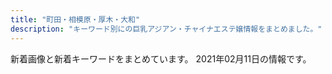 ```yaml
---
title: "町田・相模原・厚木・大和"
description: "キーワード別にの巨乳アジアン・チャイナエステ嬢情報をまとめました。"
---
```


新着画像と新着キーワードをまとめています。
2021年02月11日の情報です。

<DmmAffiliateIns />
<KeywordTable
  shops={
    [
    {
        "name": "FIRST CLASS",
        "img_links": [
            "https://est-fc.com/staffPhoto/b20210201190332.jpg",
            "https://est-fc.com/staffPhoto/s20210114223251.jpg",
            "https://est-fc.com/staffPhoto/b20210114223251.jpg",
            "https://est-fc.com/uploadfiles/Image/campaignEstFcCom.jpg",
            "https://est-fc.com/js/sliderLine/slide_next.png",
            "https://est-fc.com/staffPhoto/s20201229174501.jpg",
            "https://est-fc.com/images/slider/02.jpg",
            "https://est-fc.com/staffPhoto/s20210121164929.jpg",
            "https://est-fc.com/staffPhoto/b20210121164929.jpg",
            "https://est-fc.com/staffPhoto/s20210120200400.jpg",
            "https://est-fc.com/js/sliderLine/slide_prev.png",
            "https://est-fc.com/staffPhoto/s20201229185637.jpg",
            "https://est-fc.com/staffPhoto/b20210120200400.jpg",
            "https://est-fc.com/staffPhoto/b20201229185637.jpg",
            "https://est-fc.com/images/slider/01.jpg",
            "https://est-fc.com/staffPhoto/s20210201190332.jpg",
            "https://est-fc.com/staffPhoto/b20201229174501.jpg"
        ],
        "station": "JR\u753a\u7530\u99c5\u5317\u53e3",
        "url": "https://est-fc.com/",
        "keywords": {
            "C": 6,
            "84": 2,
            "D": 4,
            "86": 4,
            "\u80f8": 4,
            "E": 4
        }
    },
    {
        "keywords": {
            "D": 5,
            "89": 4,
            "86": 1
        },
        "url": "http://hitlyiopm.xyz/",
        "station": "\u5c0f\u7530\u6025\u76f8\u6a21\u539f\u99c5\u5357\u53e3",
        "img_links": [
            "http://hitlyiopm.xyz/picture/nav-004.jpg",
            "http://hitlyiopm.xyz/picture/m-top05.jpg",
            "http://hitlyiopm.xyz/uploads/201226/1-201226151234C4.jpg",
            "http://hitlyiopm.xyz/picture/c-01.jpg",
            "http://hitlyiopm.xyz/picture/nav-005.jpg",
            "http://hitlyiopm.xyz/uploads/201021/1-2010211235033D.jpg",
            "http://hitlyiopm.xyz/uploads/201021/1-201021123520249.jpg",
            "http://hitlyiopm.xyz/picture/nav-006.jpg",
            "http://hitlyiopm.xyz/picture/m-top02.jpg",
            "http://hitlyiopm.xyz/picture/nav-003.jpg",
            "http://hitlyiopm.xyz/uploads/201021/1-20102112344O57.jpg",
            "http://hitlyiopm.xyz/picture/m-head01.jpg",
            "http://hitlyiopm.xyz/picture/nav-002.jpg",
            "http://hitlyiopm.xyz/picture/nav-001.jpg",
            "http://hitlyiopm.xyz/uploads/201021/1-20102112353H51.jpg",
            "http://hitlyiopm.xyz/picture/m-top03.jpg"
        ],
        "name": "Tiara"
    },
    {
        "keywords": {
            "88": 1,
            "D": 2,
            "E": 1,
            "86": 1,
            "87": 1,
            "C": 1,
            "H": 1,
            "85": 3
        },
        "img_links": [
            "http://ichijiku.work/static/picture/nav05.png",
            "http://ichijiku.work/static/picture/m-top02.png",
            "http://ichijiku.work/static/picture/m-head03.png",
            "http://ichijiku.work/uploads/200904/1-200Z410325X00.jpg",
            "http://ichijiku.work/uploads/201103/1-20110316291R44.jpg",
            "http://ichijiku.work/static/picture/m-top04.png",
            "http://ichijiku.work/uploads/200912/1-200912102620419.jpg",
            "http://ichijiku.work/uploads/200912/1-20091210251R02.jpg",
            "http://ichijiku.work/uploads/200904/1-200Z4103035194.jpg",
            "http://ichijiku.work/static/picture/m-top03.png",
            "http://ichijiku.work/static/picture/sp-tel.png",
            "http://ichijiku.work/static/picture/nav02.png",
            "http://ichijiku.work/uploads/201218/1-20121Q30630462.jpg",
            "http://ichijiku.work/static/picture/nav06.png",
            "http://ichijiku.work/static/picture/nav04.png",
            "http://ichijiku.work/static/picture/nav01.png",
            "http://ichijiku.work/static/picture/sp-qizu.png",
            "http://ichijiku.work/static/picture/nav03.png"
        ],
        "url": "http://ichijiku.work/",
        "name": "\u30ec\u30e2\u30f3",
        "station": "\u672c\u539a\u6728\u99c5\u5317\u53e3"
    },
    {
        "img_links": [
            "http://www.smile-es.info/staff/mio4.jpg",
            "http://www.smile-es.info/img/pic/int1.jpg",
            "http://www.smile-es.info/img/pic/int3.jpg",
            "http://www.smile-es.info/staff/mio1.jpg",
            "http://www.smile-es.info/staff/mika1.jpg",
            "http://www.smile-es.info/staff/mio.jpg",
            "http://www.smile-es.info/img/pic/slide_1.jpg",
            "http://www.smile-es.info/staff/nao1.jpg",
            "http://www.smile-es.info/staff/mio3.jpg",
            "http://www.smile-es.info/staff/mio2.jpg",
            "http://www.smile-es.info/img/pic/int2.jpg",
            "http://www.smile-es.info/staff/nao2.jpg",
            "http://www.smile-es.info/staff/aya.jpg",
            "http://www.smile-es.info/staff/aya3.jpg",
            "http://www.smile-es.info/img/pic/rec.jpg",
            "http://www.smile-es.info/staff/aya4.jpg",
            "http://www.smile-es.info/staff/nao3.jpg",
            "http://www.smile-es.info/staff/zb.jpg",
            "http://www.smile-es.info/staff/mika.jpg",
            "http://www.smile-es.info/staff/aya1.jpg",
            "http://www.smile-es.info/staff/nao.jpg",
            "http://www.smile-es.info/staff/aya2.jpg",
            "http://www.smile-es.info/img/pic/int4.jpg",
            "http://www.smile-es.info/img/pic/slide_2.jpg",
            "http://www.smile-es.info/staff/mika3.jpg",
            "http://www.smile-es.info/staff/mika2.jpg"
        ],
        "name": "\u3089\u304f\u3089\u304f",
        "station": "\u5927\u548c\u99c5\u5357\u53e3",
        "keywords": {
            "E": 1,
            "C": 1,
            "87": 1,
            "88": 1,
            "84": 1,
            "D": 2,
            "86": 1
        },
        "url": "http://www.smile-es.info/"
    },
    {
        "name": "\u7e01",
        "keywords": {
            "D": 14,
            "E": 7,
            "C": 14
        },
        "img_links": [
            "http://www.m-en.work/img/slide2-4.jpg",
            "http://www.m-en.work/img/m2.png",
            "http://www.m-en.work/img/tit4.png",
            "http://www.m-en.work/staff/yuki1.jpg",
            "http://www.m-en.work/img/tit2.png",
            "http://www.m-en.work/img/m1.png",
            "http://www.m-en.work/img/slide2-1.jpg",
            "http://www.m-en.work/img/slide2-3.jpg",
            "http://www.m-en.work/img/up.png",
            "http://www.m-en.work/staff/yuna1.jpg",
            "http://www.m-en.work/img/m4.png",
            "http://www.m-en.work/img/tit6.png",
            "http://www.m-en.work/img/open.png",
            "http://www.m-en.work/img/m5.png",
            "http://www.m-en.work/staff/risa1.jpg",
            "http://www.m-en.work/img/tit3.png",
            "http://www.m-en.work/img/slide2-2.jpg",
            "http://www.m-en.work/img/cp-desc1sp.png",
            "http://www.m-en.work/img/cp-ttl.png",
            "http://www.m-en.work/img/tit1.png",
            "http://www.m-en.work/img/cp-desc1.png",
            "http://www.m-en.work/staff/kaori1.jpg",
            "http://www.m-en.work/img/phone.png",
            "http://www.m-en.work/staff/miho1.jpg",
            "http://www.m-en.work/img/tel2.png",
            "http://www.m-en.work/img/m3.png",
            "http://www.m-en.work/img/info.png",
            "http://www.m-en.work/img/tit5.png",
            "http://www.m-en.work/img/m6.png",
            "http://www.m-en.work/img/h1.png"
        ],
        "station": "\u753a\u7530\u99c5\u6771\u53e3",
        "url": "http://www.m-en.work/"
    },
    {
        "station": "\u672c\u539a\u6728\u99c5\u5317\u53e3",
        "img_links": [
            "http://shegege.site/uploads/201218/1-20121Q25123912.jpg",
            "http://shegege.site/img/tel.png",
            "http://shegege.site/img/nav-004.png",
            "http://shegege.site/img/nav-005.png",
            "http://shegege.site/uploads/200711/1-200G11036344J.jpg",
            "http://shegege.site/uploads/190909/1-1ZZ9151421512.jpg",
            "http://shegege.site/img/nav-002.png",
            "http://shegege.site/uploads/200325/1-200325131632G7.jpg",
            "http://shegege.site/uploads/201128/1-20112Q01145319.jpg",
            "http://shegege.site/img/nav-006.png",
            "http://shegege.site/img/nav-001.png",
            "http://shegege.site/uploads/allimg/200711/1-200G1103624.jpg",
            "http://shegege.site/uploads/201224/1-20122412301I25.jpg",
            "http://shegege.site/uploads/200619/1-200619150304G2.jpg",
            "http://shegege.site/img/nav-003.png",
            "http://shegege.site/uploads/210114/1-210114150150196.jpg",
            "http://shegege.site/uploads/200602/1-20060211364K04.jpg",
            "http://shegege.site/uploads/191107/1-19110G5523cb.jpg",
            "http://shegege.site/uploads/200520/1-2005200S91a39.jpg",
            "http://shegege.site/uploads/210203/1-210203153P1C9.jpg"
        ],
        "url": "http://shegege.site/",
        "name": "AGEHA \uff5e\u30a2\u30b2\u30cf\uff5e",
        "keywords": {
            "88": 3,
            "89": 1,
            "G": 1,
            "D": 11,
            "86": 8
        }
    },
    {
        "station": "\u672c\u539a\u6728\u99c5\u5317\u53e3",
        "name": "dorami",
        "img_links": [
            "http://dorami-jp.work/static/picture/sys1.png",
            "http://dorami-jp.work/static/picture/esthe2.jpg",
            "http://dorami-jp.work/uploads/201212/1-201212100Ja10.jpg",
            "http://dorami-jp.work/static/picture/ac1.jpg",
            "http://dorami-jp.work/static/picture/staff.png",
            "http://dorami-jp.work/static/picture/ac2.jpg",
            "http://dorami-jp.work/static/picture/home.png",
            "http://dorami-jp.work/uploads/201212/1-201212100RL28.jpg",
            "http://dorami-jp.work/static/picture/esthe1.jpg",
            "http://dorami-jp.work/static/picture/footer-r.png",
            "http://dorami-jp.work/static/picture/staff_t.png",
            "http://dorami-jp.work/static/picture/esthe3.jpg",
            "http://dorami-jp.work/static/picture/footer-l.png",
            "http://dorami-jp.work/static/picture/main1.jpg",
            "http://dorami-jp.work/uploads/201212/1-201212100Q2220.jpg",
            "http://dorami-jp.work/static/picture/info_t.png"
        ],
        "url": "http://dorami-jp.work/",
        "keywords": {}
    },
    {
        "name": "\u306d\u3053\u3061\u3083\u3093",
        "station": "\u76f8\u6a21\u5927\u91ce\u99c5\u5357\u53e3",
        "url": "http://esthe-japan.work/nekochan/",
        "img_links": [
            "http://esthe-japan.work/nekochan/staff/rina/01.jpg",
            "http://esthe-japan.work/nekochan/img/ttl_staff.png",
            "http://esthe-japan.work/nekochan/staff/sayuri/01.jpg",
            "http://esthe-japan.work/nekochan/staff/yui/01.jpg",
            "http://esthe-japan.work/nekochan/staff/momo/01.jpg",
            "http://esthe-japan.work/nekochan/pic/head.png",
            "http://esthe-japan.work/nekochan/pic/campaign_ani.jpg",
            "http://esthe-japan.work/nekochan/img/ttl_mobile.png"
        ],
        "keywords": {}
    },
    {
        "keywords": {
            "C": 23,
            "86": 10,
            "84": 4,
            "E": 3,
            "83": 4,
            "85": 2,
            "D": 18
        },
        "station": "\u76f8\u6a21\u5927\u91ce\u99c5\u5357\u53e3",
        "img_links": [
            "http://sakura.fan.bz/images/info.png",
            "http://sakura.fan.bz/photos/sites/96/2019/12/2019120107502632.jpg",
            "http://sakura.fan.bz/photos/sites/96/2019/09/2019090502332511.jpg",
            "http://sakura.fan.bz/photos/sites/96/2019/09/2019090609280369.jpg",
            "http://sakura.fan.bz/images/news_bj1.png",
            "http://sakura.fan.bz/images/s_news.png",
            "http://sakura.fan.bz/photos/sites/96/2019/11/201911070206265.jpg",
            "http://sakura.fan.bz/photos/sites/96/2020/12/2020120203192280.jpg",
            "http://sakura.fan.bz/photos/sites/96/2019/11/2019112803264378.jpg",
            "http://sakura.fan.bz/photos/sites/96/2019/10/2019100401374573.jpg",
            "http://sakura.fan.bz/images/top.jpg",
            "http://sakura.fan.bz/images/news_bj3.png",
            "http://sakura.fan.bz/images/end.png",
            "http://sakura.fan.bz/photos/sites/96/2019/09/2019090502332739.jpg",
            "http://sakura.fan.bz/images/s_staff.png",
            "http://sakura.fan.bz/photos/sites/96/2019/09/2019090608513621.jpg",
            "http://sakura.fan.bz/images/s_face.png",
            "http://sakura.fan.bz/photos/sites/96/2019/09/2019090502332622.jpg"
        ],
        "name": "\u3055\u304f\u3089",
        "url": "http://sakura.fan.bz/"
    },
    {
        "keywords": {
            "89": 2,
            "D": 1,
            "E": 2,
            "85": 7,
            "C": 6
        },
        "station": "\u76f8\u6a21\u5927\u91ce\u99c5\u5317\u53e3",
        "img_links": [
            "http://www.sh-vivian.work/templets/default/picture/bg_header_1.jpg",
            "http://www.sh-vivian.work/uploads/200703/1-200F3092311544.jpg",
            "http://www.sh-vivian.work/uploads/210201/1-2102011K133U3.jpg",
            "http://www.sh-vivian.work/uploads/191214/1-191214145050357.jpg",
            "http://www.sh-vivian.work/uploads/190716/1-1ZG60S2061U.jpg",
            "http://www.sh-vivian.work/uploads/190716/1-1ZG60S04R93.jpg",
            "http://www.sh-vivian.work/uploads/190716/1-1ZG60S142348.jpg",
            "http://www.sh-vivian.work/uploads/190716/1-1ZG6135Q21N.jpg",
            "http://www.sh-vivian.work/uploads/allimg/210201/1-2102011K233.jpg",
            "http://www.sh-vivian.work/uploads/190208/1-1Z20Q51240493.jpg",
            "http://www.sh-vivian.work/uploads/210115/1-210115135415P5.jpg",
            "http://www.sh-vivian.work/uploads/200727/1-200HF95956124.jpg",
            "http://www.sh-vivian.work/uploads/200401/1-2004010TH2T2.jpg",
            "http://www.sh-vivian.work/uploads/allimg/180820/1-1PR01K540436.jpg",
            "http://www.sh-vivian.work/uploads/201123/1-20112309300B22.jpg"
        ],
        "url": "http://www.sh-vivian.work/",
        "name": "ViVian"
    },
    {
        "name": "\u307b\u307b\u3048\u307f",
        "img_links": [
            "http://tuboan.xyz/_src/32846891/wechatimg134.jpg",
            "http://tuboan.xyz/_src/32794184/sign.png",
            "http://tuboan.xyz/_src/39443177/wechatimg76.jpg",
            "http://tuboan.xyz/_src/32794329/3_20190531100402371.jpg",
            "http://tuboan.xyz/_src/32794240/line1.png",
            "http://tuboan.xyz/_src/32794340/wechatimg162.jpg",
            "http://tuboan.xyz/_src/39443180/line1.png",
            "http://tuboan.xyz/_src/32794325/wechatimg162.jpg",
            "http://tuboan.xyz/_src/32794342/line1.png",
            "http://tuboan.xyz/_src/32794210/info.jpg",
            "http://tuboan.xyz/_src/32794243/wechatimg136_20190530165104204.jpg",
            "http://tuboan.xyz/_src/32794238/zi_staff.png",
            "http://tuboan.xyz/_src/32794336/wechatimg116_20190529213149608.jpg",
            "http://tuboan.xyz/_src/32794276/wechatimg177.jpg",
            "http://tuboan.xyz/_src/32794248/wechatimg131.jpg",
            "http://tuboan.xyz/_src/32794352/1_20190531100800502.jpg",
            "http://tuboan.xyz/_src/32794361/wechatimg5740.jpg",
            "http://tuboan.xyz/_src/39443173/wechatimg76.jpg",
            "http://tuboan.xyz/_src/32794214/end.jpg",
            "http://tuboan.xyz/_src/32794278/wechatimg178.jpg",
            "http://tuboan.xyz/_src/32794330/line1.png",
            "http://tuboan.xyz/_src/32794246/line1.png",
            "http://tuboan.xyz/_src/32794244/3_20190531100402371.jpg",
            "http://tuboan.xyz/_src/32794327/wechatimg134.jpg",
            "http://tuboan.xyz/_src/32794324/wechatimg120.jpg",
            "http://tuboan.xyz/_src/32794320/wechatimg136_20190530165104204.jpg",
            "http://tuboan.xyz/_src/35851941/line1.png",
            "http://tuboan.xyz/_src/32794360/wechatimg5740.jpg",
            "http://tuboan.xyz/_src/32794358/wechatimg148.jpg",
            "http://tuboan.xyz/_src/32794332/wechatimg134.jpg",
            "http://tuboan.xyz/_src/32794250/line1.png",
            "http://tuboan.xyz/_src/35851915/wechatimg307.jpg",
            "http://tuboan.xyz/_src/32794346/line1.png",
            "http://tuboan.xyz/_src/32794344/wechatimg120.jpg",
            "http://tuboan.xyz/_src/32794205/s_news.png",
            "http://tuboan.xyz/_src/32794359/wechatimg148.jpg",
            "http://tuboan.xyz/_src/32794348/wechatimg164.jpg",
            "http://tuboan.xyz/_src/32876943/wechatimg179.jpg",
            "http://tuboan.xyz/_src/32794328/wechatimg131.jpg",
            "http://tuboan.xyz/_src/32794334/line1.png",
            "http://tuboan.xyz/_src/32876882/1_20190531100800502.jpg",
            "http://tuboan.xyz/_src/32794338/line1.png",
            "http://tuboan.xyz/_src/35851913/wechatimg307.jpg",
            "http://tuboan.xyz/_src/32794280/wechatimg176.jpg",
            "http://tuboan.xyz/_src/32794350/line1.png",
            "http://tuboan.xyz/_src/32794322/wechatimg116_20190529213149608.jpg",
            "http://tuboan.xyz/_src/32794321/wechatimg164.jpg"
        ],
        "station": "\u672c\u539a\u6728\u99c5\u5317\u53e3",
        "keywords": {},
        "url": "http://tuboan.xyz/"
    },
    {
        "img_links": [
            "http://xn--cckdr4sjcn.com/images/cg08.jpg",
            "http://xn--cckdr4sjcn.com/images/top.png",
            "http://xn--cckdr4sjcn.com/images/cg02.jpg",
            "http://xn--cckdr4sjcn.com/images/evetop.png",
            "http://xn--cckdr4sjcn.com/images/news.png",
            "http://xn--cckdr4sjcn.com/images/cg03.jpg",
            "http://xn--cckdr4sjcn.com/images/r2.jpg",
            "http://xn--cckdr4sjcn.com/images/staff_s.png",
            "http://xn--cckdr4sjcn.com/images/cg09.jpg",
            "http://xn--cckdr4sjcn.com/images/cg10.jpg",
            "http://xn--cckdr4sjcn.com/images/cg01.jpg",
            "http://xn--cckdr4sjcn.com/images/r1.jpg",
            "http://xn--cckdr4sjcn.com/images/cg11.jpg",
            "http://xn--cckdr4sjcn.com/images/cg13.jpg",
            "http://xn--cckdr4sjcn.com/images/cg12.jpg",
            "http://xn--cckdr4sjcn.com/images/r3.jpg",
            "http://xn--cckdr4sjcn.com/images/kan.jpg",
            "http://xn--cckdr4sjcn.com/images/cg05.jpg",
            "http://xn--cckdr4sjcn.com/images/cg06.jpg",
            "http://xn--cckdr4sjcn.com/images/r4.jpg",
            "http://xn--cckdr4sjcn.com/images/cg07.jpg"
        ],
        "url": "http://xn--cckdr4sjcn.com/",
        "keywords": {
            "C": 3,
            "E": 6,
            "D": 24,
            "86": 33
        },
        "station": "\u5927\u548c\u99c5\u5357\u53e3",
        "name": "\u6021\u697d-\u30a4\u30e9\u30af-"
    },
    {
        "img_links": [
            "http://www.crossi.xyz/templets/default/picture/staff_t.jpg",
            "http://www.crossi.xyz/uploads/190925/1-1Z9251500315P.jpg",
            "http://www.crossi.xyz/uploads/191217/1-19121F95I5240.jpg",
            "http://www.crossi.xyz/uploads/190920/1-1Z920134SY60.jpg",
            "http://www.crossi.xyz/uploads/180905/1-1PZ515095RN.jpg",
            "http://www.crossi.xyz/uploads/190920/1-1Z920134ZW29.jpg",
            "http://www.crossi.xyz/uploads/191106/1-191106100051532.jpg",
            "http://www.crossi.xyz/uploads/201127/1-20112G53930U0.jpg",
            "http://www.crossi.xyz/uploads/191016/1-191016134K2213.jpg",
            "http://www.crossi.xyz/templets/default/picture/news.jpg",
            "http://www.crossi.xyz/uploads/210111/1-210111143025433.jpg",
            "http://www.crossi.xyz/uploads/200706/1-200F6134600642.jpg",
            "http://www.crossi.xyz/uploads/201202/1-201202124933147.jpg",
            "http://www.crossi.xyz/uploads/201102/1-201102150J3926.jpg",
            "http://www.crossi.xyz/uploads/200612/1-200612160S0B8.jpg",
            "http://www.crossi.xyz/uploads/201228/1-20122Q41943338.jpg",
            "http://www.crossi.xyz/templets/default/picture/interior_t.jpg",
            "http://www.crossi.xyz/uploads/201127/1-20112G53913193.jpg",
            "http://www.crossi.xyz/uploads/200706/1-200F613453VR.jpg",
            "http://www.crossi.xyz/templets/default/picture/int1.png",
            "http://www.crossi.xyz/uploads/200403/1-200403124533327.jpg",
            "http://www.crossi.xyz/uploads/201102/1-201102150K9453.jpg",
            "http://www.crossi.xyz/templets/default/picture/tt.jpg",
            "http://www.crossi.xyz/templets/default/picture/rec1.png",
            "http://www.crossi.xyz/uploads/200907/1-200ZG41K4546.jpg",
            "http://www.crossi.xyz/uploads/191217/1-19121F95615334.jpg",
            "http://www.crossi.xyz/uploads/allimg/180731/1-1PI1145244194.jpg",
            "http://www.crossi.xyz/uploads/201228/1-20122Q4191LP.jpg",
            "http://www.crossi.xyz/uploads/190925/1-1Z925145924H3.jpg",
            "http://www.crossi.xyz/uploads/191122/1-191122162430591.jpg",
            "http://www.crossi.xyz/uploads/200907/1-200ZG41P4318.jpg",
            "http://www.crossi.xyz/uploads/180906/1-1PZ60934021N.jpg",
            "http://www.crossi.xyz/uploads/200529/1-2005291A543193.jpg",
            "http://www.crossi.xyz/uploads/200529/1-2005291A551629.jpg",
            "http://www.crossi.xyz/uploads/190920/1-1Z920134U1939.jpg",
            "http://www.crossi.xyz/uploads/200612/1-200612160U52W.jpg",
            "http://www.crossi.xyz/uploads/200403/1-200403124524956.jpg",
            "http://www.crossi.xyz/uploads/allimg/180801/1-1PP1091925J2.jpg",
            "http://www.crossi.xyz/uploads/210111/1-2101111429551G.jpg",
            "http://www.crossi.xyz/uploads/201202/1-201202124950B1.jpg"
        ],
        "name": "\u30d4\u30e5\u30a2\u30cf\u30fc\u30c8",
        "url": "http://www.crossi.xyz/",
        "keywords": {},
        "station": "\u672c\u539a\u6728\u99c5\u6771\u53e3"
    },
    {
        "img_links": [
            "https://latis.ests.jp/images/xin.jpg",
            "https://latis.ests.jp/images/s_staff.jpg",
            "https://latis.ests.jp/images/s1.jpg",
            "https://latis.ests.jp/images/top.png",
            "https://latis.ests.jp/images/mobile.jpg",
            "https://latis.ests.jp/images/s_link.jpg",
            "https://latis.ests.jp/photos/sites/147/2020/10/2020102803071677.jpg",
            "https://latis.ests.jp/photos/sites/147/2020/10/2020102803370790.jpg",
            "https://latis.ests.jp/photos/sites/147/2020/10/2020102803071223.jpg",
            "https://latis.ests.jp/images/s_face.jpg",
            "https://latis.ests.jp/images/s2.jpg",
            "https://latis.ests.jp/photos/sites/147/2020/10/2020102803070556.jpg",
            "https://latis.ests.jp/images/s_pick.jpg",
            "https://latis.ests.jp/images/s_news.jpg"
        ],
        "name": "Latis \u30e9\u30c6\u30a3\u30b9",
        "url": "https://latis.ests.jp/",
        "station": "JR\u76f8\u6a21\u539f\u99c5\u5357\u53e3",
        "keywords": {
            "C": 19,
            "86": 32
        }
    },
    {
        "station": "JR\u6a4b\u672c\u99c5\u5317\u53e3",
        "name": "\u30ab\u30a8\u30eb\u306e\u5bb6",
        "keywords": {},
        "img_links": [
            "http://hm705.jpn.cm/images/s_staff.jpg",
            "http://hm705.jpn.cm/images/top.jpg",
            "http://hm705.jpn.cm/images/end.png",
            "http://hm705.jpn.cm/images/ac1.jpg",
            "http://hm705.jpn.cm/photos/sites/37/2018/06/2018061903375846.jpg",
            "http://hm705.jpn.cm/photos/sites/37/2020/01/2020012609400388.jpg",
            "http://hm705.jpn.cm/images/s.jpg",
            "http://hm705.jpn.cm/photos/sites/37/2020/12/2020120203142783.jpg",
            "http://hm705.jpn.cm/images/mobile.jpg",
            "http://hm705.jpn.cm/images/blogger.jpg",
            "http://hm705.jpn.cm/images/dian.jpg",
            "http://hm705.jpn.cm/images/info1.jpg",
            "http://hm705.jpn.cm/images/s_link.jpg",
            "http://hm705.jpn.cm/images/s_blogger.jpg"
        ],
        "url": "http://hm705.jpn.cm/"
    },
    {
        "station": "JR\u753a\u7530\u99c5\u5317\u53e3",
        "keywords": {},
        "url": "http://o-jp.com/yizumi/",
        "name": "\u7652\u3057\u306e\u6cc9",
        "img_links": [
            "http://o-jp.com/yizumi/images/staff1.jpg",
            "http://o-jp.com/yizumi/images/mobile.jpg",
            "http://o-jp.com/yizumi/images/hito.jpg",
            "http://o-jp.com/yizumi/images/staff01.jpg"
        ]
    },
    {
        "name": "\u30c1\u30e3\u30fc\u30df\u30f3\u30b0",
        "img_links": [
            "http://msg-aroma.com/staff/hina/01mb.jpg",
            "http://msg-aroma.com/staff/miki/01.jpg",
            "http://msg-aroma.com/pic/topimg1.png",
            "http://msg-aroma.com/i/files/homeimg.jpg",
            "http://msg-aroma.com/staff/hina/01.jpg",
            "http://msg-aroma.com/staff/ayumi/01mb.jpg",
            "http://msg-aroma.com/staff/mio/01mb.jpg",
            "http://msg-aroma.com/staff/yuriko/01.jpg",
            "http://msg-aroma.com/staff/ririko/01.jpg",
            "http://msg-aroma.com/staff/miki/01mb.jpg",
            "http://msg-aroma.com/staff/momo/01mb.jpg",
            "http://msg-aroma.com/img/ttl_kohkin.png",
            "http://msg-aroma.com/pic/topimg4.png",
            "http://msg-aroma.com/img/ttl_staff.jpg",
            "http://msg-aroma.com/staff/ayumi/01.jpg",
            "http://msg-aroma.com/pic/topimg3.png",
            "http://msg-aroma.com/pic/topimg2.png",
            "http://msg-aroma.com/staff/yuriko/01mb.jpg",
            "http://msg-aroma.com/staff/nanami/01.jpg",
            "http://msg-aroma.com/staff/momo/01.jpg",
            "http://msg-aroma.com/staff/marina/01mb.jpg",
            "http://msg-aroma.com/pic/head.jpg",
            "http://msg-aroma.com/staff/nao/01.jpg",
            "http://msg-aroma.com/staff/nanami/01mb.jpg",
            "http://msg-aroma.com/staff/ririko/01mb.jpg",
            "http://msg-aroma.com/pic/topimg5.png",
            "http://msg-aroma.com/staff/marina/01.jpg",
            "http://msg-aroma.com/staff/mio/01.jpg",
            "http://msg-aroma.com/img/ttl_mobile.png",
            "http://msg-aroma.com/staff/nao/01mb.jpg",
            "http://msg-aroma.com/img/att.png"
        ],
        "keywords": {
            "C": 19
        },
        "url": "http://msg-aroma.com/",
        "station": "\u672c\u539a\u6728\u99c5\u5317\u53e3"
    },
    {
        "keywords": {},
        "name": "\u591c\u685c",
        "url": "http://www.yozakura-aroma.xyz/",
        "img_links": [
            "http://www.yozakura-aroma.xyz/images/13.png",
            "http://www.yozakura-aroma.xyz/images/rina.png",
            "http://www.yozakura-aroma.xyz/images/shop/rl3.jpg",
            "http://www.yozakura-aroma.xyz/images/nav/nav-t-sta.jpg",
            "http://www.yozakura-aroma.xyz/images/3.jpg",
            "http://www.yozakura-aroma.xyz/images/staff/ami.jpg",
            "http://www.yozakura-aroma.xyz/images/staff/meijia.jpg",
            "http://www.yozakura-aroma.xyz/images/index-rin_04.jpg",
            "http://www.yozakura-aroma.xyz/images/index-skr_16.jpg",
            "http://www.yozakura-aroma.xyz/images/nav/nav-t-sys.jpg",
            "http://www.yozakura-aroma.xyz/images/sys5.jpg",
            "http://www.yozakura-aroma.xyz/images/nav/nav-t-job.jpg",
            "http://www.yozakura-aroma.xyz/images/index-rin_02.jpg",
            "http://www.yozakura-aroma.xyz/images/527385908605281370.jpg",
            "http://www.yozakura-aroma.xyz/images/shop/rl1.jpg",
            "http://www.yozakura-aroma.xyz/images/13.jpg",
            "http://www.yozakura-aroma.xyz/images/1.jpg",
            "http://www.yozakura-aroma.xyz/images/7a.jpg"
        ],
        "station": "\u6d77\u8001\u540d\u99c5\u6771\u53e3"
    },
    {
        "keywords": {
            "85": 1,
            "86": 5,
            "D": 2,
            "E": 3,
            "F": 1
        },
        "station": "\u4e2d\u592e\u6797\u9593\u99c5\u5317\u53e3",
        "img_links": [
            "http://massage-relax.info/images/nav-003.png",
            "http://massage-relax.info/images/nav-001.png",
            "http://massage-relax.info/images/nav-006.png",
            "http://massage-relax.info/images/cg02.jpg",
            "http://massage-relax.info/images/cg01.jpg",
            "http://massage-relax.info/images/tel.png",
            "http://massage-relax.info/images/cg05.jpg",
            "http://massage-relax.info/images/no.png",
            "http://massage-relax.info/images/nav-004.png",
            "http://massage-relax.info/images/nav-005.png",
            "http://massage-relax.info/images/nav-002.png",
            "http://massage-relax.info/images/cg03.jpg",
            "http://massage-relax.info/images/top001.png",
            "http://massage-relax.info/images/cg04.jpg",
            "http://massage-relax.info/images/cg06.jpg"
        ],
        "name": "\u767d\u306e\u604b\u4eba",
        "url": "http://massage-relax.info/"
    },
    {
        "img_links": [
            "http://cireven.xyz/uploads/allimg/210128/1-21012Q63642E1.jpg",
            "http://cireven.xyz/uploads/allimg/210201/1-210201153007.jpg",
            "http://cireven.xyz/webstyle/sp_ico04.png",
            "http://cireven.xyz/uploads/210203/1-2102031Q441294.jpg",
            "http://cireven.xyz/webstyle/sp_ico06.png",
            "http://cireven.xyz/webstyle/sp_ico03.png",
            "http://cireven.xyz/uploads/allimg/210128/1-21012Q05455D4.jpg",
            "http://cireven.xyz/webstyle/sp_ico05.png",
            "http://cireven.xyz/uploads/allimg/210129/1-210129125008.jpg",
            "http://cireven.xyz/uploads/allimg/210129/1-210129130411.jpg",
            "http://cireven.xyz/uploads/allimg/210128/1-21012Q63AN54.jpg",
            "http://cireven.xyz/uploads/210129/1-210129130329438.jpg",
            "http://cireven.xyz/uploads/allimg/210128/1-21012Q63FW16.jpg",
            "http://cireven.xyz/uploads/allimg/210129/1-210129130341.jpg",
            "http://cireven.xyz/uploads/210129/1-210129124U0225.jpg",
            "http://cireven.xyz/uploads/210129/1-210129130400407.jpg",
            "http://cireven.xyz/webstyle/sp_ico01.png",
            "http://cireven.xyz/uploads/allimg/210129/1-210129125252.jpg",
            "http://cireven.xyz/uploads/allimg/210128/1-21012Q63611Z2.jpg",
            "http://cireven.xyz/webstyle/sp_ico02.png",
            "http://cireven.xyz/webstyle/end.png",
            "http://cireven.xyz/webstyle/info.jpg",
            "http://cireven.xyz/uploads/210201/1-210201152J1352.jpg",
            "http://cireven.xyz/webstyle/sp_header.png",
            "http://cireven.xyz/uploads/210129/1-2101291252221D.jpg",
            "http://cireven.xyz/uploads/allimg/210129/1-210129124913.jpg",
            "http://cireven.xyz/uploads/210129/1-21012912493G25.jpg"
        ],
        "station": "\u76f8\u6a21\u539f\u99c5\u5357\u53e3",
        "url": "http://cireven.xyz/",
        "name": "\u96e8",
        "keywords": {
            "D": 4,
            "E": 1,
            "F": 1,
            "86": 1,
            "C": 12,
            "88": 3
        }
    },
    {
        "url": "http://mermaidbluesea.simplesite.com/",
        "station": "JR\u76f8\u6a21\u539f\u99c5\u5357\u53e3",
        "img_links": [
            "http://cdn.simplesite.com/i/50/bb/282882359341136720/i282882364655146876._szw1280h1280_.jpg",
            "http://cdn.simplesite.com/i/50/bb/282882359341136720/i282882364654259998._szw1280h1280_.jpg",
            "http://cdn.simplesite.com/i/50/bb/282882359341136720/i282882364654788695._szw1280h1280_.jpg",
            "http://cdn.simplesite.com/i/50/bb/282882359341136720/i282882364655221062._szw1280h1280_.jpg",
            "http://cdn.simplesite.com/i/50/bb/282882359341136720/i282882364654166233._szw1280h1280_.jpg",
            "http://cdn.simplesite.com/i/50/bb/282882359341136720/i282882364654610909._szw1280h1280_.jpg",
            "http://cdn.simplesite.com/i/50/bb/282882359341136720/i282882364654262982._szw1280h1280_.jpg",
            "http://cdn.simplesite.com/i/50/bb/282882359341136720/i282882364654804018._szw1280h1280_.jpg",
            "http://cdn.simplesite.com/i/50/bb/282882359341136720/i282882364654444468._szw1280h1280_.jpg"
        ],
        "name": "7F Mermaid \u30a8\u30b9\u30c6",
        "keywords": {}
    },
    {
        "url": "http://lafesta.ests.jp/",
        "img_links": [
            "http://lafesta.ests.jp/images/photo.jpg",
            "http://lafesta.ests.jp/photos/sites/43/2020/11/2020111211332413.jpg",
            "http://lafesta.ests.jp/images/s_staff.jpg",
            "http://lafesta.ests.jp/images/staff0.jpg",
            "http://lafesta.ests.jp/images/s1.jpg",
            "http://lafesta.ests.jp/photos/sites/43/2019/05/2019052513415829.jpg",
            "http://lafesta.ests.jp/photos/sites/43/2018/06/201806260314216.jpg",
            "http://lafesta.ests.jp/images/top.jpg",
            "http://lafesta.ests.jp/photos/sites/43/2018/06/2018062603142188.jpg",
            "http://lafesta.ests.jp/images/s_news.jpg",
            "http://lafesta.ests.jp/images/pick1.jpg",
            "http://lafesta.ests.jp/photos/sites/43/2020/09/2020092918240213.jpg",
            "http://lafesta.ests.jp/images/pick.jpg",
            "http://lafesta.ests.jp/images/s3.jpg",
            "http://lafesta.ests.jp/images/mobile.jpg",
            "http://lafesta.ests.jp/images/pick_bj2.jpg"
        ],
        "station": "\u6d77\u8001\u540d\u99c5\u6771\u53e3",
        "keywords": {
            "C": 9
        },
        "name": "\u30e9\u30d5\u30a7\u30b9\u30bf"
    },
    {
        "name": "\u7652\u3057\u30cf\u30a6\u30b9",
        "url": "http://www.iyashi.relaxjp.info/",
        "img_links": [
            "http://www.iyashi.relaxjp.info/img/top_slider02.jpg",
            "http://www.iyashi.relaxjp.info/files/002-02.jpg",
            "http://www.iyashi.relaxjp.info/files/003.jpg",
            "http://www.iyashi.relaxjp.info/files/004.jpg",
            "http://www.iyashi.relaxjp.info/files/001-02.jpg",
            "http://www.iyashi.relaxjp.info/files/004-03.jpg",
            "http://www.iyashi.relaxjp.info/files/002.jpg",
            "http://www.iyashi.relaxjp.info/files/003-03.jpg",
            "http://www.iyashi.relaxjp.info/files/003-02.jpg",
            "http://www.iyashi.relaxjp.info/files/004-02.jpg",
            "http://www.iyashi.relaxjp.info/files/001-03.jpg",
            "http://www.iyashi.relaxjp.info/img/top_slider01.jpg",
            "http://www.iyashi.relaxjp.info/files/002-03.jpg",
            "http://www.iyashi.relaxjp.info/files/001.jpg"
        ],
        "keywords": {
            "83": 12,
            "87": 36,
            "D": 36
        },
        "station": "\u4e2d\u592e\u6797\u9593\u99c5\u5c0f\u7530\u6025\u5357\u53e3"
    },
    {
        "name": "\u30db\u30ef\u30a4\u30c8\u30df\u30eb\u30af",
        "station": "\u5927\u548c\u99c5\u5317\u53e3",
        "keywords": {
            "E": 8,
            "C": 48,
            "86": 48,
            "82": 16,
            "88": 16,
            "D": 40,
            "83": 8,
            "85": 8
        },
        "url": "http://www.whitemilk.iesjp.com/",
        "img_links": [
            "http://www.whitemilk.iesjp.com/images/rsubt2.png",
            "http://www.whitemilk.iesjp.com/files/012.jpg",
            "http://www.whitemilk.iesjp.com/images/slider-img001.jpg",
            "http://www.whitemilk.iesjp.com/images/b-online.png",
            "http://www.whitemilk.iesjp.com/images/rsubt1.png",
            "http://www.whitemilk.iesjp.com/images/slider-img002.jpg",
            "http://www.whitemilk.iesjp.com/images/m4.jpg",
            "http://www.whitemilk.iesjp.com/images/rsubt5.png",
            "http://www.whitemilk.iesjp.com/images/rsubt6.png",
            "http://www.whitemilk.iesjp.com/images/rsubt4.png",
            "http://www.whitemilk.iesjp.com/photo_news/upimg/384765fc43ddd57c2e_0.jpg",
            "http://www.whitemilk.iesjp.com/files/001.jpg",
            "http://www.whitemilk.iesjp.com/images/rsubt7.png",
            "http://www.whitemilk.iesjp.com/images/m1.jpg",
            "http://www.whitemilk.iesjp.com/images/m6.jpg",
            "http://www.whitemilk.iesjp.com/files/002.jpg",
            "http://www.whitemilk.iesjp.com/files/008.jpg",
            "http://www.whitemilk.iesjp.com/images/m2.jpg",
            "http://www.whitemilk.iesjp.com/files/009.jpg",
            "http://www.whitemilk.iesjp.com/files/007.jpg",
            "http://www.whitemilk.iesjp.com/images/m3.jpg",
            "http://www.whitemilk.iesjp.com/files/011.jpg",
            "http://www.whitemilk.iesjp.com/files/003.jpg",
            "http://www.whitemilk.iesjp.com/images/b-tel.png",
            "http://www.whitemilk.iesjp.com/images/atomosky.png",
            "http://www.whitemilk.iesjp.com/files/005.jpg",
            "http://www.whitemilk.iesjp.com/photo_news/upimg/594116020cd3d475c9_0.jpg",
            "http://www.whitemilk.iesjp.com/images/rsubt3.png",
            "http://www.whitemilk.iesjp.com/files/006.jpg",
            "http://www.whitemilk.iesjp.com/files/010.jpg",
            "http://www.whitemilk.iesjp.com/files/004.jpg",
            "http://www.whitemilk.iesjp.com/photo_news/upimg/807595ff6abbdb5daf_0.jpg"
        ]
    },
    {
        "station": "\u5357\u6797\u9593\u99c5\u897f\u53e3",
        "img_links": [
            "http://a-relax.info/images/index_31.jpg",
            "http://a-relax.info/images/index_08.jpg",
            "http://a-relax.info/images/index_37.jpg",
            "http://a-relax.info/images/index_28.jpg",
            "http://a-relax.info/girl/01.jpg",
            "http://a-relax.info/images/index_14.jpg",
            "http://a-relax.info/girl/019.jpg",
            "http://a-relax.info/images/index_40.jpg",
            "http://a-relax.info/images/index_27.jpg",
            "http://a-relax.info/girl/03.jpg",
            "http://a-relax.info/images/index_35.jpg",
            "http://a-relax.info/images/index_01.jpg",
            "http://a-relax.info/girl/017.jpg",
            "http://a-relax.info/girl/04.jpg",
            "http://a-relax.info/images/staff_19.jpg",
            "http://a-relax.info/images/index_17.jpg",
            "http://a-relax.info/images/index_38.jpg",
            "http://a-relax.info/girl/024.jpg",
            "http://a-relax.info/images/index_22.jpg",
            "http://a-relax.info/girl/023.jpg",
            "http://a-relax.info/girl/05.jpg",
            "http://a-relax.info/images/r04.jpg",
            "http://a-relax.info/images/index_23.jpg",
            "http://a-relax.info/images/index_32.jpg",
            "http://a-relax.info/images/info_19.jpg",
            "http://a-relax.info/girl/025.jpg",
            "http://a-relax.info/images/r03.jpg",
            "http://a-relax.info/images/r01.jpg",
            "http://a-relax.info/girl/02.jpg",
            "http://a-relax.info/girl/021.jpg",
            "http://a-relax.info/images/r02.jpg",
            "http://a-relax.info/girl/026.jpg",
            "http://a-relax.info/images/index_36.jpg",
            "http://a-relax.info/images/rec_19.jpg",
            "http://a-relax.info/images/index_24.jpg",
            "http://a-relax.info/images/index_29.jpg",
            "http://a-relax.info/images/rec.jpg",
            "http://a-relax.info/images/index_11.jpg",
            "http://a-relax.info/images/index_20.jpg",
            "http://a-relax.info/images/index_03.jpg",
            "http://a-relax.info/girl/00.jpg",
            "http://a-relax.info/images/index_18.jpg",
            "http://a-relax.info/images/index_15.jpg",
            "http://a-relax.info/images/sub_23.jpg",
            "http://a-relax.info/girl/022.jpg",
            "http://a-relax.info/images/index_25.jpg",
            "http://a-relax.info/images/index_06.jpg",
            "http://a-relax.info/images/index_09.jpg",
            "http://a-relax.info/girl/018.jpg",
            "http://a-relax.info/images/info_01.jpg",
            "http://a-relax.info/images/index_13.jpg",
            "http://a-relax.info/images/index_16.jpg",
            "http://a-relax.info/girl/016.jpg",
            "http://a-relax.info/images/staff_01.jpg",
            "http://a-relax.info/girl/014.jpg",
            "http://a-relax.info/images/index_04.jpg",
            "http://a-relax.info/images/index_02.jpg",
            "http://a-relax.info/images/index_34.jpg",
            "http://a-relax.info/images/index_10.jpg",
            "http://a-relax.info/images/01.jpg",
            "http://a-relax.info/images/02.jpg",
            "http://a-relax.info/images/index_07.jpg",
            "http://a-relax.info/images/index_12.jpg",
            "http://a-relax.info/girl/011.jpg",
            "http://a-relax.info/girl/013.jpg",
            "http://a-relax.info/images/r05.jpg"
        ],
        "url": "http://a-relax.info",
        "name": "\u3075\u308c\u3042\u3044",
        "keywords": {
            "90": 1,
            "92": 1,
            "E": 1,
            "89": 2,
            "C": 8,
            "F": 1,
            "80": 1,
            "88": 1,
            "D": 6,
            "87": 3,
            "86": 5,
            "85": 3
        }
    },
    {
        "station": "\u4e2d\u592e\u6797\u9593\u99c5\u5317\u53e3",
        "name": "Rose mary \uff5e\u30ed\u30fc\u30ba\u30de\u30ea\u30fc\uff5e",
        "img_links": [
            "http://rose.rankuens.com/css/nav/nav-001.png",
            "http://rose.rankuens.com/css/nav/nav-003.png",
            "http://rose.rankuens.com/css/nav/nav-002.png",
            "http://rose.rankuens.com/css/staff/staff01.jpg",
            "http://rose.rankuens.com/css/osusume03.jpg",
            "http://rose.rankuens.com/css/tel.png",
            "http://rose.rankuens.com/css/staff/staff02.jpg",
            "http://rose.rankuens.com/css/nav/nav-006.png",
            "http://rose.rankuens.com/css/nav/nav-004.png",
            "http://rose.rankuens.com/css/nav/nav-005.png",
            "http://rose.rankuens.com/css/top03.jpg",
            "http://rose.rankuens.com/css/tel04.png",
            "http://rose.rankuens.com/css/staff/staff03.jpg",
            "http://rose.rankuens.com/css/head-change.jpg"
        ],
        "keywords": {
            "88": 1,
            "C": 1,
            "89": 1,
            "D": 2,
            "86": 1
        },
        "url": "http://rose.rankuens.com/"
    },
    {
        "name": "LOVE",
        "img_links": [
            "http://love-esthe.net/girl/2.jpg",
            "http://love-esthe.net/images/bg_subvisual_therapist.jpg",
            "http://love-esthe.net/girl/1.jpg",
            "http://love-esthe.net/images/icon_new.png",
            "http://love-esthe.net/girl/3.jpg",
            "http://love-esthe.net/girl/4.jpg",
            "http://love-esthe.net/hiru.jpg",
            "http://love-esthe.net/images/bg_profile.jpg"
        ],
        "url": "http://love-esthe.net/",
        "keywords": {},
        "station": "\u672c\u539a\u6728\u99c5\u5317\u53e3"
    },
    {
        "url": "http://www.hime.relaxjp.info/",
        "station": "\u4e2d\u592e\u6797\u9593\u99c5\u897f\u53e3",
        "img_links": [
            "http://www.hime.relaxjp.info/images/esthe1.jpg",
            "http://www.hime.relaxjp.info/files/001-03.jpg",
            "http://www.hime.relaxjp.info/images/m4.jpg",
            "http://www.hime.relaxjp.info/images/b-online.png",
            "http://www.hime.relaxjp.info/files/001-02.jpg",
            "http://www.hime.relaxjp.info/images/rsubt7.png",
            "http://www.hime.relaxjp.info/images/rsubt1.png",
            "http://www.hime.relaxjp.info/photo_news/upimg/433955ffe94e800583_1.jpg",
            "http://www.hime.relaxjp.info/images/slider-img001.jpg",
            "http://www.hime.relaxjp.info/images/m1.jpg",
            "http://www.hime.relaxjp.info/images/tel2.png",
            "http://www.hime.relaxjp.info/images/rsubt2.png",
            "http://www.hime.relaxjp.info/images/slider-img002.jpg",
            "http://www.hime.relaxjp.info/images/rsubt6.png",
            "http://www.hime.relaxjp.info/images/rsubt3.png",
            "http://www.hime.relaxjp.info/images/m3.jpg",
            "http://www.hime.relaxjp.info/files/005-03.jpg",
            "http://www.hime.relaxjp.info/files/005.jpg",
            "http://www.hime.relaxjp.info/files/002-02.jpg",
            "http://www.hime.relaxjp.info/images/rsubt5.png",
            "http://www.hime.relaxjp.info/images/rsubt4.png",
            "http://www.hime.relaxjp.info/files/005-02.jpg",
            "http://www.hime.relaxjp.info/images/b-tel.png",
            "http://www.hime.relaxjp.info/files/002.jpg",
            "http://www.hime.relaxjp.info/images/esthe3.jpg",
            "http://www.hime.relaxjp.info/images/m6.jpg",
            "http://www.hime.relaxjp.info/images/esthe2.jpg",
            "http://www.hime.relaxjp.info/images/m2.jpg",
            "http://www.hime.relaxjp.info/files/001.jpg",
            "http://www.hime.relaxjp.info/files/002-03.jpg"
        ],
        "keywords": {
            "87": 24,
            "D": 24
        },
        "name": "\u59eb"
    },
    {
        "station": "JR\u6df5\u91ce\u8fba\u99c5\u5317\u53e3",
        "img_links": [
            "https://aloha.estjp.info/css/nav/nav-006.png",
            "https://aloha.estjp.info/css/nav/nav-001.png",
            "https://aloha.estjp.info/css/staff/staff04.png",
            "https://aloha.estjp.info/css/top-right03.png",
            "https://aloha.estjp.info/css/top-right001.png",
            "https://aloha.estjp.info/css/baner.jpg",
            "https://aloha.estjp.info/css/nav/nav-002.png",
            "https://aloha.estjp.info/css/nav/nav-005.png",
            "https://aloha.estjp.info/css/staff/staff03.png",
            "https://aloha.estjp.info/css/nav/nav-004.png",
            "https://aloha.estjp.info/css/staff/staff01.png",
            "https://aloha.estjp.info/css/nav/nav-003.png",
            "https://aloha.estjp.info/css/tel02.png",
            "https://aloha.estjp.info/css/top-right02.png",
            "https://aloha.estjp.info/css/staff/staff02.png"
        ],
        "name": "AROHA -\u30a2\u30ed\u30cf-",
        "keywords": {
            "C": 1,
            "87": 2,
            "89": 2,
            "D": 3
        },
        "url": "https://aloha.estjp.info/"
    },
    {
        "url": "http://www.nyanya.mesthe.com/",
        "keywords": {
            "86": 4,
            "91": 4,
            "E": 4,
            "D": 16,
            "87": 4,
            "88": 8
        },
        "name": "\u30cb\u30e3\u30fc\u30cb\u30e3",
        "img_links": [
            "http://www.nyanya.mesthe.com/files/001.jpg",
            "http://www.nyanya.mesthe.com/files/007.jpg",
            "http://www.nyanya.mesthe.com/images/m6.jpg",
            "http://www.nyanya.mesthe.com/images/m1.jpg",
            "http://www.nyanya.mesthe.com/images/m3.jpg",
            "http://www.nyanya.mesthe.com/files/004.jpg",
            "http://www.nyanya.mesthe.com/images/slider-img001.jpg",
            "http://www.nyanya.mesthe.com/images/m4.jpg",
            "http://www.nyanya.mesthe.com/images/slider-img002.jpg",
            "http://www.nyanya.mesthe.com/files/002.jpg",
            "http://www.nyanya.mesthe.com/files/003.jpg",
            "http://www.nyanya.mesthe.com/images/m2.jpg"
        ],
        "station": "\u672c\u539a\u6728\u99c5\u5317\u53e3"
    },
    {
        "keywords": {
            "C": 9
        },
        "name": "\u6d77\u306e\u98a8",
        "station": "\u5927\u548c\u99c5\u5317\u53e3",
        "img_links": [
            "http://salon-treat.com/staff/ami/01.jpg",
            "http://salon-treat.com/staff/emi/02.jpg",
            "http://salon-treat.com/img/campaign1.png",
            "http://salon-treat.com/staff/emi/01.jpg",
            "http://salon-treat.com/staff/ami/02.jpg",
            "http://salon-treat.com/img/ttl_new.png",
            "http://salon-treat.com/img/head.jpg",
            "http://salon-treat.com/img/ttl_staff.png",
            "http://salon-treat.com/img/ttl_scdlt.png"
        ],
        "url": "http://salon-treat.com/"
    },
    {
        "img_links": [
            "http://sakura-relax.work/sp/img/tit.jpg",
            "http://sakura-relax.work/sp/img/pic.jpg",
            "http://sakura-relax.work/img/st6.jpg",
            "http://sakura-relax.work/sp/img/pc.jpg",
            "http://sakura-relax.work/img/s000.jpg",
            "http://sakura-relax.work/sp/img/info.jpg",
            "http://sakura-relax.work/sp/img/add.jpg",
            "http://sakura-relax.work/sp/img/p6.jpg",
            "http://sakura-relax.work/sp/img/t-o.jpg",
            "http://sakura-relax.work/sp/img/t-r.jpg",
            "http://sakura-relax.work/img/bottom.png",
            "http://sakura-relax.work/sp/img/time.jpg",
            "http://sakura-relax.work/img/st10.jpg",
            "http://sakura-relax.work/sp/img/st10.jpg",
            "http://sakura-relax.work/sp/img/st2.jpg",
            "http://sakura-relax.work/sp/img/s000.jpg",
            "http://sakura-relax.work/img/s2.jpg",
            "http://sakura-relax.work/img/st002.jpg",
            "http://sakura-relax.work/sp/img/sys.jpg",
            "http://sakura-relax.work/sp/img/p10.jpg",
            "http://sakura-relax.work/sp/img/botton.jpg",
            "http://sakura-relax.work/img/jk.jpg",
            "http://sakura-relax.work/img/xmas.png",
            "http://sakura-relax.work/img/s11.jpg",
            "http://sakura-relax.work/img/s6.jpg",
            "http://sakura-relax.work/sp/img/s00.jpg",
            "http://sakura-relax.work/img/s00.jpg",
            "http://sakura-relax.work/sp/img/p11.jpg",
            "http://sakura-relax.work/sp/img/t-a.jpg",
            "http://sakura-relax.work/sp/img/tel2.jpg",
            "http://sakura-relax.work/img/head.png",
            "http://sakura-relax.work/sp/img/t-t.jpg",
            "http://sakura-relax.work/img/mo.png",
            "http://sakura-relax.work/img/st2.jpg",
            "http://sakura-relax.work/sp/img/st6.jpg",
            "http://sakura-relax.work/sp/img/tel.jpg",
            "http://sakura-relax.work/sp/img/xmas.png",
            "http://sakura-relax.work/img/st11.jpg",
            "http://sakura-relax.work/img/st02.jpg",
            "http://sakura-relax.work/img/s10.jpg",
            "http://sakura-relax.work/sp/img/st11.jpg",
            "http://sakura-relax.work/sp/img/jk.jpg",
            "http://sakura-relax.work/sp/img/st002.jpg",
            "http://sakura-relax.work/sp/img/t-s.jpg",
            "http://sakura-relax.work/sp/img/st02.jpg"
        ],
        "station": "\u5357\u6797\u9593\u99c5\u897f\u53e3",
        "url": "http://sakura-relax.work/",
        "name": "\u30b5\u30af\u30e9",
        "keywords": {
            "C": 7
        }
    },
    {
        "url": "http://www.kawaii.maesjp.com/",
        "keywords": {},
        "img_links": [
            "http://www.kawaii.maesjp.com/files/004.jpg",
            "http://www.kawaii.maesjp.com/files/006.jpg",
            "http://www.kawaii.maesjp.com/images/tel.png",
            "http://www.kawaii.maesjp.com/images/top01.png",
            "http://www.kawaii.maesjp.com/images/top003.png",
            "http://www.kawaii.maesjp.com/images/nav-005.png",
            "http://www.kawaii.maesjp.com/images/osusume01.png",
            "http://www.kawaii.maesjp.com/photo_news/upimg/6446160014f9599f04_1.jpg",
            "http://www.kawaii.maesjp.com/images/nav-004.png",
            "http://www.kawaii.maesjp.com/files/008.jpg",
            "http://www.kawaii.maesjp.com/images/nav-006.png",
            "http://www.kawaii.maesjp.com/files/007.jpg",
            "http://www.kawaii.maesjp.com/images/nav-001.png",
            "http://www.kawaii.maesjp.com/images/top02-left.png",
            "http://www.kawaii.maesjp.com/images/nav-002.png",
            "http://www.kawaii.maesjp.com/images/nav-003.png"
        ],
        "station": "JR\u76f8\u6a21\u539f\u99c5\u5357\u53e3",
        "name": "Candy Girl"
    },
    {
        "url": "http://www.binatsujiyamu.xyz/",
        "img_links": [
            "http://www.binatsujiyamu.xyz/picture/top.jpg",
            "http://www.binatsujiyamu.xyz/picture/s_staff.jpg",
            "http://www.binatsujiyamu.xyz/uploads/210118/1-21011Q03JA25.jpg",
            "http://www.binatsujiyamu.xyz/uploads/210118/1-21011Q03T5491.jpg",
            "http://www.binatsujiyamu.xyz/uploads/210118/1-21011Q03S5T3.jpg",
            "http://www.binatsujiyamu.xyz/picture/room3.jpg",
            "http://www.binatsujiyamu.xyz/uploads/210118/1-21011Q03H2152.jpg",
            "http://www.binatsujiyamu.xyz/picture/s_news.jpg",
            "http://www.binatsujiyamu.xyz/picture/room4.jpg",
            "http://www.binatsujiyamu.xyz/picture/s_shedule.jpg",
            "http://www.binatsujiyamu.xyz/uploads/210118/1-21011Q03Q3427.jpg",
            "http://www.binatsujiyamu.xyz/uploads/210118/1-21011Q03AT40.jpg",
            "http://www.binatsujiyamu.xyz/picture/room2.jpg",
            "http://www.binatsujiyamu.xyz/uploads/210118/1-21011Q03R15G.jpg",
            "http://www.binatsujiyamu.xyz/uploads/210118/1-21011Q03KI14.jpg",
            "http://www.binatsujiyamu.xyz/uploads/210118/1-21011Q03FJP.jpg",
            "http://www.binatsujiyamu.xyz/uploads/210118/1-21011Q03I24Y.jpg",
            "http://www.binatsujiyamu.xyz/picture/room1.jpg"
        ],
        "name": "apple",
        "keywords": {
            "88": 1,
            "C": 6,
            "85": 4,
            "D": 5
        },
        "station": "\u753a\u7530\u99c5"
    },
    {
        "url": "http://www.aimu.iesjp.com/",
        "keywords": {
            "87": 3,
            "86": 2,
            "D": 3,
            "C": 2
        },
        "station": "\u4e2d\u592e\u6797\u9593\u99c5",
        "name": "Aimu\uff5e\u30a2\u30a4\u30e0\uff5e",
        "img_links": [
            "http://www.aimu.iesjp.com/images/index_11.jpg",
            "http://www.aimu.iesjp.com/images/backlistbtn.png",
            "http://www.aimu.iesjp.com/files/005-03.jpg",
            "http://www.aimu.iesjp.com/files/004-02.jpg",
            "http://www.aimu.iesjp.com/images/index_19.jpg",
            "http://www.aimu.iesjp.com/images/index_18.jpg",
            "http://www.aimu.iesjp.com/files/004.jpg",
            "http://www.aimu.iesjp.com/files/003.jpg",
            "http://www.aimu.iesjp.com/images/index_21.jpg",
            "http://www.aimu.iesjp.com/images/index_23.jpg",
            "http://www.aimu.iesjp.com/files/003-03.jpg",
            "http://www.aimu.iesjp.com/images/index_07.jpg",
            "http://www.aimu.iesjp.com/files/005.jpg",
            "http://www.aimu.iesjp.com/files/002.jpg",
            "http://www.aimu.iesjp.com/files/001-03.jpg",
            "http://www.aimu.iesjp.com/images/index_08.jpg",
            "http://www.aimu.iesjp.com/images/header.jpg",
            "http://www.aimu.iesjp.com/files/002-02.jpg",
            "http://www.aimu.iesjp.com/images/index_13.jpg",
            "http://www.aimu.iesjp.com/images/index_16.jpg",
            "http://www.aimu.iesjp.com/files/001-02.jpg",
            "http://www.aimu.iesjp.com/images/index_06.jpg",
            "http://www.aimu.iesjp.com/images/index_03.jpg",
            "http://www.aimu.iesjp.com/images/index_05.jpg",
            "http://www.aimu.iesjp.com/files/002-03.jpg",
            "http://www.aimu.iesjp.com/images/index_09.jpg",
            "http://www.aimu.iesjp.com/files/005-02.jpg",
            "http://www.aimu.iesjp.com/files/003-02.jpg",
            "http://www.aimu.iesjp.com/files/001.jpg",
            "http://www.aimu.iesjp.com/files/004-03.jpg",
            "http://www.aimu.iesjp.com/images/index_04.jpg",
            "http://www.aimu.iesjp.com/images/footer.jpg",
            "http://www.aimu.iesjp.com/images/index_12.jpg",
            "http://www.aimu.iesjp.com/images/index_22.jpg"
        ]
    },
    {
        "name": "Rose \uff5e\u30ed\u30fc\u30ba\uff5e",
        "station": "\u5357\u6797\u9593\u99c5\u897f\u53e3",
        "keywords": {
            "\u30bb\u30af\u30b7\u30fc": 17,
            "C": 16
        },
        "img_links": [
            "https://relax-yuran.xyz/images/nbj2.png",
            "https://relax-yuran.xyz/images/pick.jpg",
            "https://relax-yuran.xyz/images/room3.jpg",
            "https://relax-yuran.xyz/images/room2.jpg",
            "https://relax-yuran.xyz/images/mobile.jpg",
            "https://relax-yuran.xyz/images/s_link.png",
            "https://relax-yuran.xyz/images/st/kiki2.jpg",
            "https://relax-yuran.xyz/images/top.png",
            "https://relax-yuran.xyz/images/st/shizuka.jpg",
            "http://6navi.info/link/walker88.jpg",
            "https://relax-yuran.xyz/images/st/st_.jpg",
            "https://relax-yuran.xyz/images/girl-z2.jpg",
            "https://relax-yuran.xyz/images/st/yuyu.jpg",
            "https://relax-yuran.xyz/images/st/kiki.jpg",
            "https://relax-yuran.xyz/images/st/sakura.jpg",
            "https://relax-yuran.xyz/images/movie.jpg",
            "http://6navi.info/link/esthelove88-31.jpg",
            "http://menlog.net/link/menlog8831.jpg",
            "https://relax-yuran.xyz/images/room1.jpg",
            "https://relax-yuran.xyz/images/s_staff.png",
            "https://relax-yuran.xyz/images/st/mimi.jpg",
            "https://relax-yuran.xyz/images/st/momo.jpg",
            "https://relax-yuran.xyz/images/girl-z1.jpg",
            "https://relax-yuran.xyz/images/st/momo2.jpg",
            "https://relax-yuran.xyz/images/st/mei.jpg"
        ],
        "url": "https://relax-yuran.xyz/"
    },
    {
        "url": "http://kiminoharu.xyz/",
        "station": "JR\u6a4b\u672c\u99c5\u5317\u53e3",
        "keywords": {
            "\u4e73": 1,
            "D": 6
        },
        "name": "\u541b\u306e\u6625",
        "img_links": [
            "http://kiminoharu.xyz/images/g3.jpg",
            "http://kiminoharu.xyz/images/s3.jpg",
            "http://kiminoharu.xyz/images/g1.jpg",
            "http://kiminoharu.xyz/images/001.jpg",
            "http://kiminoharu.xyz/images/r4.jpg",
            "http://kiminoharu.xyz/images/g6.jpg",
            "http://kiminoharu.xyz/images/g22.jpg",
            "http://kiminoharu.xyz/images/g0.jpg",
            "http://kiminoharu.xyz/images/g5.jpg",
            "http://kiminoharu.xyz/images/s1.jpg",
            "http://kiminoharu.xyz/images/g45.jpg",
            "http://kiminoharu.xyz/images/003.jpg",
            "http://kiminoharu.xyz/images/g67.jpg",
            "http://kiminoharu.xyz/images/r1.jpg",
            "http://kiminoharu.xyz/images/s2.jpg",
            "http://kiminoharu.xyz/images/0.png",
            "http://kiminoharu.xyz/images/g66.jpg",
            "http://kiminoharu.xyz/images/g2.jpg",
            "http://kiminoharu.xyz/images/r2.jpg",
            "http://kiminoharu.xyz/images/g33.jpg",
            "http://kiminoharu.xyz/images/g4.jpg",
            "http://kiminoharu.xyz/images/002.jpg",
            "http://kiminoharu.xyz/images/r3.jpg",
            "http://kiminoharu.xyz/images/s4.jpg",
            "http://kiminoharu.xyz/images/g11.jpg",
            "http://kiminoharu.xyz/images/g44.jpg"
        ]
    },
    {
        "img_links": [
            "http://rand.est888.com/css/top01.jpg",
            "http://rand.est888.com/css/head01.jpg",
            "http://rand.est888.com/css/staff/staff01.jpg",
            "http://rand.est888.com/css/staff/staff03.jpg",
            "http://rand.est888.com/css/staff/staff02.jpg",
            "http://rand.est888.com/css/foot01.jpg",
            "http://rand.est888.com/images/call.png"
        ],
        "url": "http://rand.est888.com/",
        "keywords": {
            "89": 2,
            "C": 6,
            "92": 1,
            "E": 1,
            "D": 2
        },
        "name": "Rand -\u30e9\u30f3\u30c9-",
        "station": "\u672c\u539a\u6728\u99c5\u5357\u53e3"
    },
    {
        "url": "http://darling.estjp.info/",
        "img_links": [],
        "keywords": {},
        "station": "\u5c0f\u7530\u6025\u76f8\u6a21\u539f\u99c5\u5357\u53e3",
        "name": "Darling \uff5e\u30c0\u30fc\u30ea\u30f3\uff5e"
    },
    {
        "url": "http://aroma-himawari.com/",
        "img_links": [
            "http://aroma-himawari.com/img/material/elegant-11.jpg",
            "http://aroma-himawari.com/img/girl/list/square-4.jpg",
            "http://aroma-himawari.com/img/material/elegant-7.jpg",
            "http://aroma-himawari.com/img/material/elegant-5.jpg",
            "http://aroma-himawari.com/img/material/elegant-16.jpg",
            "http://aroma-himawari.com/img/material/elegant-18.jpg",
            "http://aroma-himawari.com/img/girl/extra/staff-1-0.jpg",
            "http://aroma-himawari.com/img/girl/extra/staff-5-3.jpg",
            "http://aroma-himawari.com/img/material/elegant-15.jpg",
            "http://aroma-himawari.com/img/girl/pickup/pickup-4.jpg",
            "http://aroma-himawari.com/img/material/arrow_next.png",
            "http://aroma-himawari.com/img/girl/list/square-5.jpg",
            "http://aroma-himawari.com/img/girl/extra/staff-2-2.jpg",
            "http://aroma-himawari.com/img/girl/extra/staff-1-3.jpg",
            "http://aroma-himawari.com/img/material/elegant-10.jpg",
            "http://aroma-himawari.com/img/girl/extra/staff-1-1.jpg",
            "http://aroma-himawari.com/img/girl/list/square-3.jpg",
            "http://aroma-himawari.com/img/material/elegant-12.jpg",
            "http://aroma-himawari.com/img/girl/list/staff-1.jpg",
            "http://aroma-himawari.com/img/material/elegant-19.jpg",
            "http://aroma-himawari.com/img/girl/pickup/pickup-2.jpg",
            "http://aroma-himawari.com/img/girl/extra/staff-1-2.jpg",
            "http://aroma-himawari.com/img/girl/list/staff-5.jpg",
            "http://aroma-himawari.com/img/girl/list/staff-2.jpg",
            "http://aroma-himawari.com/img/material/elegant-14.jpg",
            "http://aroma-himawari.com/img/material/elegant-6.jpg",
            "http://aroma-himawari.com/img/girl/pickup/pickup-1.jpg",
            "http://aroma-himawari.com/img/girl/extra/staff-3-3.jpg",
            "http://aroma-himawari.com/img/girl/extra/staff-4-0.jpg",
            "http://aroma-himawari.com/img/material/shiatsu-1.jpg",
            "http://aroma-himawari.com/img/material/shiatsu-6.jpg",
            "http://aroma-himawari.com/img/girl/list/staff-4.jpg",
            "http://aroma-himawari.com/img/girl/extra/staff-4-1.jpg",
            "http://aroma-himawari.com/img/material/elegant-4.jpg",
            "http://aroma-himawari.com/img/material/elegant-17.jpg",
            "http://aroma-himawari.com/img/material/shiatsu-5.jpg",
            "http://aroma-himawari.com/img/girl/extra/staff-4-2.jpg",
            "http://aroma-himawari.com/img/girl/list/staff-3.jpg",
            "http://aroma-himawari.com/img/girl/extra/staff-4-3.jpg",
            "http://aroma-himawari.com/img/material/elegant-3.jpg",
            "http://aroma-himawari.com/img/material/elegant-13.jpg",
            "http://aroma-himawari.com/img/girl/extra/staff-3-0.jpg",
            "http://aroma-himawari.com/img/material/arrow_prev.png",
            "http://aroma-himawari.com/img/material/elegant-9.jpg",
            "http://aroma-himawari.com/img/girl/extra/staff-5-0.jpg",
            "http://aroma-himawari.com/img/girl/extra/staff-3-1.jpg",
            "http://aroma-himawari.com/img/girl/extra/staff-3-2.jpg",
            "http://aroma-himawari.com/img/material/elegant-8.jpg",
            "http://aroma-himawari.com/img/girl/extra/staff-5-1.jpg",
            "http://aroma-himawari.com/img/girl/extra/staff-2-1.jpg",
            "http://aroma-himawari.com/img/girl/list/square-1.jpg",
            "http://aroma-himawari.com/img/girl/pickup/pickup-3.jpg",
            "http://aroma-himawari.com/img/material/elegant-1.jpg",
            "http://aroma-himawari.com/img/girl/list/square-2.jpg",
            "http://aroma-himawari.com/img/material/elegant-2.jpg",
            "http://aroma-himawari.com/img/girl/extra/staff-2-0.jpg",
            "http://aroma-himawari.com/img/girl/extra/staff-5-2.jpg",
            "http://aroma-himawari.com/img/girl/extra/staff-2-3.jpg"
        ],
        "station": "JR\u753a\u7530\u99c5\u5317\u53e3",
        "keywords": {},
        "name": "HIMAWARI"
    },
    {
        "keywords": {
            "D": 4,
            "85": 5,
            "C": 16,
            "88": 2
        },
        "img_links": [
            "http://mrgurokisetsu.tokyo/uploads/181219/1-1Q2191A044L9.jpg",
            "http://mrgurokisetsu.tokyo/uploads/181218/1-1Q21R106025N.png",
            "http://mrgurokisetsu.tokyo/uploads/200828/1-200RP92022417.jpg",
            "http://mrgurokisetsu.tokyo/uploads/200828/1-200RP92124K5.jpg",
            "http://mrgurokisetsu.tokyo/images/end.png",
            "http://mrgurokisetsu.tokyo/uploads/200828/1-200RP93113I1.jpg",
            "http://mrgurokisetsu.tokyo/uploads/201114/1-201114140IG24.jpg",
            "http://mrgurokisetsu.tokyo/uploads/200828/1-200RP92032509.jpg",
            "http://mrgurokisetsu.tokyo/uploads/200828/1-200RP931222A.jpg",
            "http://mrgurokisetsu.tokyo/uploads/181219/1-1Q2191A133208.jpg",
            "http://mrgurokisetsu.tokyo/uploads/181219/1-1Q219153224547.jpg",
            "http://mrgurokisetsu.tokyo/uploads/181218/1-1Q21R10626151.png",
            "http://mrgurokisetsu.tokyo/uploads/200828/1-200RP919363I.jpg",
            "http://mrgurokisetsu.tokyo/uploads/201026/1-201026161220H2.jpg",
            "http://mrgurokisetsu.tokyo/uploads/200828/1-200RP92115101.jpg",
            "http://mrgurokisetsu.tokyo/uploads/200828/1-200RP92314957.jpg",
            "http://mrgurokisetsu.tokyo/uploads/200828/1-200RP92305117.jpg",
            "http://mrgurokisetsu.tokyo/uploads/181218/1-1Q21R10G3C3.png",
            "http://mrgurokisetsu.tokyo/uploads/181219/1-1Q21915324H06.jpg",
            "http://mrgurokisetsu.tokyo/images/top-sp.png",
            "http://mrgurokisetsu.tokyo/uploads/181218/1-1Q21R10649544.png",
            "http://mrgurokisetsu.tokyo/uploads/200828/1-200RP9192Y24.jpg"
        ],
        "url": "http://mrgurokisetsu.tokyo/",
        "station": "\u6d77\u8001\u540d\u99c5\u5357\u53e3",
        "name": "MINA"
    },
    {
        "img_links": [
            "http://forever-est.xyz/images/r03.jpg",
            "http://forever-est.xyz/images/girl1.png",
            "http://forever-est.xyz/images/fbb.jpg",
            "http://forever-est.xyz/images/tit3.jpg",
            "http://forever-est.xyz/images/but6.png",
            "http://forever-est.xyz/images/girl3.png",
            "http://forever-est.xyz/images/r01.jpg",
            "http://forever-est.xyz/images/but5.png",
            "http://forever-est.xyz/images/but4.png",
            "http://forever-est.xyz/images/girl5.png",
            "http://forever-est.xyz/images/ftb.jpg",
            "http://forever-est.xyz/images/line1.jpg",
            "http://forever-est.xyz/images/tit2.jpg",
            "http://forever-est.xyz/images/girl7.png",
            "http://forever-est.xyz/images/tit6.jpg",
            "http://forever-est.xyz/images/tit5.jpg",
            "http://forever-est.xyz/images/but3.png",
            "http://forever-est.xyz/images/girl8.png",
            "http://forever-est.xyz/images/tit1.jpg",
            "http://forever-est.xyz/images/girl6.png",
            "http://forever-est.xyz/images/head1.jpg",
            "http://forever-est.xyz/images/r04.jpg",
            "http://forever-est.xyz/images/girl2.png",
            "http://forever-est.xyz/images/line.jpg",
            "http://forever-est.xyz/images/but1.png",
            "http://forever-est.xyz/images/r02.jpg",
            "http://forever-est.xyz/images/but2.png"
        ],
        "url": "http://forever-est.xyz/",
        "name": "\u5fc3\u306e\u5922",
        "station": "\u4e2d\u592e\u6797\u9593\u99c5\u5317\u53e3",
        "keywords": {
            "86": 6,
            "D": 6
        }
    },
    {
        "name": "Madonna",
        "station": "\u76f8\u6a21\u5927\u91ce\u99c5\u5317\u53e3",
        "keywords": {
            "F": 13,
            "94": 13
        },
        "img_links": [
            "http://www.talkabout.tokyo/uploads/200605/1-200605091605C6.jpg",
            "http://www.talkabout.tokyo/uploads/200605/1-200605091Q1F0.jpg",
            "http://www.talkabout.tokyo/uploads/200605/1-200605091635J5.jpg",
            "http://www.talkabout.tokyo/picture/m-head01.jpg",
            "http://www.talkabout.tokyo/uploads/210112/1-2101121F230117.jpg",
            "http://www.talkabout.tokyo/uploads/201020/1-20102013422C23.jpg",
            "http://www.talkabout.tokyo/uploads/201019/1-20101ZZ35c62.jpg",
            "http://www.talkabout.tokyo/css/m-top04.jpg",
            "http://www.talkabout.tokyo/picture/m-top003.jpg",
            "http://www.talkabout.tokyo/uploads/200917/1-20091GI440257.jpg",
            "http://www.talkabout.tokyo/uploads/200818/1-200QQ24S5552.jpg",
            "http://www.talkabout.tokyo/uploads/210112/1-210112163521218.jpg",
            "http://www.talkabout.tokyo/picture/m-top004.jpg",
            "http://www.talkabout.tokyo/uploads/201020/1-20102013531a57.jpg",
            "http://www.talkabout.tokyo/uploads/201019/1-20101ZZ3305O.jpg",
            "http://www.talkabout.tokyo/picture/call.png",
            "http://www.talkabout.tokyo/uploads/200818/1-200QQ24T5346.jpg",
            "http://www.talkabout.tokyo/uploads/200605/1-200605091K4J3.jpg"
        ],
        "url": "http://www.talkabout.tokyo/"
    },
    {
        "url": "http://sh-yuka.work/",
        "img_links": [
            "http://sh-yuka.work/templets/default/picture/504339_042c5bafc5f34692af2ee5e33bdba1e7_mv2.png",
            "http://sh-yuka.work/templets/default/picture/504339_21227f8954fd409581482fb167a52224_mv2.png",
            "http://sh-yuka.work/templets/default/picture/504339_7b83b5f415b04665924c4c26f4c5cd27_mv2_d_4812_2043_s_2.png",
            "http://sh-yuka.work/uploads/200714/1-200G409461R02.jpg",
            "http://sh-yuka.work/uploads/200108/1-20010QQI61H.jpg",
            "http://sh-yuka.work/uploads/200930/1-200930103059A0.jpg",
            "http://sh-yuka.work/uploads/190717/1-1ZGG5544L32.jpg",
            "http://sh-yuka.work/templets/default/picture/504339_24789f5562fa4f088be0b1134410514e_mv2.png",
            "http://sh-yuka.work/uploads/200629/1-200629151R5E6.jpg",
            "http://sh-yuka.work/templets/default/picture/504339_f7143674e10f4748b569cd7df1c9af02_mv2.png",
            "http://sh-yuka.work/uploads/200108/1-20010QQ532137.jpg",
            "http://sh-yuka.work/templets/default/picture/close.png",
            "http://sh-yuka.work/templets/default/picture/504339_80887437d74b4abab793825cf10fcfba_mv2_d_2586_2860_s_4_2.png",
            "http://sh-yuka.work/uploads/200706/1-200F614263ab.jpg",
            "http://sh-yuka.work/templets/default/picture/504339_f7143674e10f4748b569cd7df1c9af02_mv2(1).png",
            "http://sh-yuka.work/templets/default/picture/504339_d693404efae04362b04d73de913d8851_mv2_d_2084_2084_s_2.png",
            "http://sh-yuka.work/templets/default/picture/504339_7e953fa3f1dd41aea09a25d07159362b_mv2.png",
            "http://sh-yuka.work/templets/default/picture/504339_9994463d0234418bb05113314e8f9a17_mv2_d_4724_7369_s_4_2.png",
            "http://sh-yuka.work/templets/default/picture/504339_9d7e65f16b2c4ad8932aacf9b075d81f_mv2_d_4724_7087_s_4_2.png",
            "http://sh-yuka.work/templets/default/picture/504339_81364141ef784efdac0337206b586e85_mv2.png",
            "http://sh-yuka.work/uploads/190717/1-1ZGG5550JX.jpg",
            "http://sh-yuka.work/templets/default/picture/504339_7edd816c8a6a4b8dafc32c0979bee964_mv2_d_2480_3508_s_4_2.png",
            "http://sh-yuka.work/uploads/200721/1-200H1105351319.jpg",
            "http://sh-yuka.work/uploads/201008/1-20100P93R4V3.jpg",
            "http://sh-yuka.work/uploads/200108/1-20010QQ625439.jpg",
            "http://sh-yuka.work/uploads/200728/1-200HQF02J29.jpg",
            "http://sh-yuka.work/templets/default/picture/504339_6ac3d0c415404d4caea8f7806efc469e_mv2.png",
            "http://sh-yuka.work/uploads/190929/1-1Z929192K4454.jpg",
            "http://sh-yuka.work/templets/default/picture/504339_60927e81bc2741dd89c63cce2eeb277d_mv2.png",
            "http://sh-yuka.work/uploads/201218/1-20121Q1033GH.jpg",
            "http://sh-yuka.work/templets/default/picture/504339_53f4914fb1244a5581c45fbe8fe05e15_mv2_d_2835_2953_s_4_2.png",
            "http://sh-yuka.work/templets/default/picture/504339_c3603a5d59b54b2793cbf3fbd516de13_mv2.png",
            "http://sh-yuka.work/uploads/210127/1-21012G32SV48.jpg",
            "http://sh-yuka.work/uploads/210120/1-21012009301MY.jpg"
        ],
        "name": "\u3086\u304b",
        "station": "\u4e2d\u592e\u6797\u9593\u99c5\u897f\u53e3",
        "keywords": {
            "C": 1,
            "86": 4,
            "D": 5,
            "85": 3
        }
    },
    {
        "img_links": [
            "http://sakura.ies.fun/images/top.jpg",
            "http://sakura.ies.fun/images/room1.jpg",
            "http://sakura.ies.fun/photos/sites/12/2019/03/2019032201293340.jpg",
            "http://sakura.ies.fun/photos/sites/12/2019/01/2019012411562891.jpg",
            "http://sakura.ies.fun/photos/sites/12/2019/03/2019032201283686.jpg",
            "http://sakura.ies.fun/photos/sites/12/2018/05/201805301010187.jpg",
            "http://sakura.ies.fun/images/room4.jpg",
            "http://sakura.ies.fun/images/mobile.jpg",
            "http://sakura.ies.fun/photos/sites/12/2019/03/2019032203475898.jpg",
            "http://sakura.ies.fun/photos/sites/12/2019/01/2019012411562899.jpg",
            "http://sakura.ies.fun/photos/sites/12/2018/05/2018053010184960.jpg",
            "http://sakura.ies.fun/images/room2.jpg",
            "http://sakura.ies.fun/images/s_staff.jpg",
            "http://sakura.ies.fun/photos/sites/12/2019/03/2019032203022448.jpg",
            "http://sakura.ies.fun/images/s1.jpg",
            "http://sakura.ies.fun/images/s_news.jpg",
            "http://sakura.ies.fun/photos/sites/12/2019/01/2019012411562997.jpg",
            "http://sakura.ies.fun/photos/sites/12/2018/05/2018053010101743.jpg",
            "http://sakura.ies.fun/images/s_link.jpg",
            "http://sakura.ies.fun/photos/sites/12/2019/01/2019012411562785.jpg",
            "http://sakura.ies.fun/images/s3.jpg",
            "http://sakura.ies.fun/images/pick.jpg",
            "http://sakura.ies.fun/images/room3.jpg"
        ],
        "station": "\u672c\u539a\u6728\u99c5\u5317\u53e3",
        "url": "http://sakura.ies.fun/",
        "name": "\u3055\u304f\u3089",
        "keywords": {
            "85": 12,
            "E": 24,
            "88": 12,
            "87": 48,
            "86": 48,
            "C": 19,
            "83": 12,
            "D": 108
        }
    },
    {
        "station": "\u4e2d\u592e\u6797\u9593\u99c5\u897f\u53e3",
        "name": "\u3055\u304f\u3089",
        "keywords": {
            "83": 4,
            "85": 4,
            "C": 15,
            "88": 4,
            "E": 4
        },
        "img_links": [
            "http://sakura.jps.cm/images/s_news.jpg",
            "http://sakura.jps.cm/images/s1.jpg",
            "http://sakura.jps.cm/images/pick.jpg",
            "http://sakura.jps.cm/images/s_staff.jpg",
            "http://sakura.jps.cm/images/room4.jpg",
            "http://sakura.jps.cm/images/s3.jpg",
            "http://sakura2.a2.reraku.work/upload/sites/47/2018/10/2018100106460946.jpg",
            "http://sakura.jps.cm/images/room1.jpg",
            "http://sakura.jps.cm/images/s_link.jpg",
            "http://sakura2.a2.reraku.work/upload/sites/47/2018/10/2018100610444161.jpg",
            "http://sakura.jps.cm/images/room2.jpg",
            "http://sakura.jps.cm/images/room3.jpg",
            "http://sakura.jps.cm/images/top.jpg",
            "http://sakura2.a2.reraku.work/upload/sites/47/2018/10/2018100610454511.jpg",
            "http://sakura.jps.cm/images/mobile.jpg"
        ],
        "url": "http://sakura.jps.cm/"
    },
    {
        "img_links": [
            "http://roman-es.info/staff/miki.jpg",
            "http://roman-es.info/staff/emi2.jpg",
            "http://roman-es.info/staff/yuki3.jpg",
            "http://roman-es.info/staff/miki2.jpg",
            "http://roman-es.info/staff/miki3.jpg",
            "http://roman-es.info/staff/yuki1.jpg",
            "http://roman-es.info/staff/emi.jpg",
            "http://roman-es.info/staff/emi1.jpg",
            "http://roman-es.info/img/pic/slide_2.jpg",
            "http://roman-es.info/img/all/loader.png",
            "http://roman-es.info/staff/miki1.jpg",
            "http://roman-es.info/staff/yuki4.jpg",
            "http://roman-es.info/staff/mikic.jpg",
            "http://roman-es.info/staff/miki4.jpg",
            "http://roman-es.info/img/pic/slide_1.jpg",
            "http://roman-es.info/staff/emi3.jpg",
            "http://roman-es.info/staff/yuki2.jpg",
            "http://roman-es.info/staff/yuki.jpg"
        ],
        "name": "\u4eba\u9b5a",
        "url": "http://roman-es.info/",
        "station": "\u5927\u548c\u99c5",
        "keywords": {}
    },
    {
        "station": "\u3055\u304c\u307f\u91ce\u99c5\u5317\u53e3",
        "name": "nana",
        "keywords": {
            "C": 41
        },
        "url": "http://sln-esthe.com/",
        "img_links": [
            "http://sln-esthe.com/scdl/staff/10101mb.jpg",
            "http://sln-esthe.com/scdl/staff/10631mb.jpg",
            "http://sln-esthe.com/scdl/staff/10351mb.jpg",
            "http://sln-esthe.com/scdl/staff/10271mb.jpg",
            "http://sln-esthe.com/scdl/staff/10061mb.jpg",
            "http://sln-esthe.com/scdl/staff/10321.jpg",
            "http://sln-esthe.com/scdl/staff/10601mb.jpg",
            "http://sln-esthe.com/scdl/staff/10441.jpg",
            "http://sln-esthe.com/scdl/staff/10411mb.jpg",
            "http://sln-esthe.com/scdl/staff/10021mb.jpg",
            "http://sln-esthe.com/scdl/staff/10641mb.jpg",
            "http://sln-esthe.com/scdl/staff/10211mb.jpg",
            "http://sln-esthe.com/scdl/staff/10311.jpg",
            "http://sln-esthe.com/scdl/staff/10551mb.jpg",
            "http://sln-esthe.com/pic/head.png",
            "http://sln-esthe.com/scdl/staff/10171mb.jpg",
            "http://sln-esthe.com/scdl/staff/10483.jpg",
            "http://sln-esthe.com/scdl/staff/10341.jpg",
            "http://sln-esthe.com/scdl/staff/10072.jpg",
            "http://sln-esthe.com/scdl/staff/10681.jpg",
            "http://sln-esthe.com/scdl/staff/10711mb.jpg",
            "http://sln-esthe.com/scdl/staff/10272.jpg",
            "http://sln-esthe.com/scdl/staff/10011mb.jpg",
            "http://sln-esthe.com/scdl/staff/10231.jpg",
            "http://sln-esthe.com/scdl/staff/10521mb.jpg",
            "http://sln-esthe.com/scdl/staff/10311mb.jpg",
            "http://sln-esthe.com/scdl/staff/10221.jpg",
            "http://sln-esthe.com/scdl/staff/10161mb.jpg",
            "http://sln-esthe.com/scdl/staff/10181mb.jpg",
            "http://sln-esthe.com/scdl/staff/10531.jpg",
            "http://sln-esthe.com/scdl/staff/10231mb.jpg",
            "http://sln-esthe.com/scdl/staff/10121mb.jpg",
            "http://sln-esthe.com/scdl/staff/10071mb.jpg",
            "http://sln-esthe.com/scdl/staff/10561mb.jpg",
            "http://sln-esthe.com/scdl/staff/10484.jpg",
            "http://sln-esthe.com/scdl/staff/10501.jpg",
            "http://sln-esthe.com/scdl/staff/10161.jpg",
            "http://sln-esthe.com/scdl/staff/10061.jpg",
            "http://sln-esthe.com/scdl/staff/10641.jpg",
            "http://sln-esthe.com/scdl/staff/10391mb.jpg",
            "http://sln-esthe.com/scdl/staff/10493.jpg",
            "http://sln-esthe.com/scdl/staff/10581mb.jpg",
            "http://sln-esthe.com/scdl/staff/10411.jpg",
            "http://sln-esthe.com/scdl/staff/10421mb.jpg",
            "http://sln-esthe.com/scdl/staff/10671.jpg",
            "http://sln-esthe.com/scdl/staff/10401.jpg",
            "http://sln-esthe.com/scdl/staff/10511mb.jpg",
            "http://sln-esthe.com/scdl/staff/10281mb.jpg",
            "http://sln-esthe.com/scdl/staff/10131mb.jpg",
            "http://sln-esthe.com/scdl/staff/10481mb.jpg",
            "http://sln-esthe.com/scdl/staff/10681mb.jpg",
            "http://sln-esthe.com/scdl/staff/10551.jpg",
            "http://sln-esthe.com/scdl/staff/10071.jpg",
            "http://sln-esthe.com/scdl/staff/10031.jpg",
            "http://sln-esthe.com/scdl/staff/10491mb.jpg",
            "http://sln-esthe.com/scdl/staff/10381mb.jpg",
            "http://sln-esthe.com/scdl/staff/10381.jpg",
            "http://sln-esthe.com/scdl/staff/10371mb.jpg",
            "http://sln-esthe.com/scdl/staff/10331mb.jpg",
            "http://sln-esthe.com/img/ttl_rec.png",
            "http://sln-esthe.com/scdl/staff/10441mb.jpg",
            "http://sln-esthe.com/scdl/staff/10331.jpg",
            "http://sln-esthe.com/scdl/staff/10691mb.jpg",
            "http://sln-esthe.com/scdl/staff/10141.jpg",
            "http://sln-esthe.com/scdl/staff/10212.jpg",
            "http://sln-esthe.com/scdl/staff/10431mb.jpg",
            "http://sln-esthe.com/i/files/homeimg.jpg",
            "http://sln-esthe.com/scdl/staff/10621.jpg",
            "http://sln-esthe.com/scdl/staff/10401mb.jpg",
            "http://sln-esthe.com/scdl/staff/10351.jpg",
            "http://sln-esthe.com/scdl/staff/10041mb.jpg",
            "http://sln-esthe.com/scdl/staff/10291.jpg",
            "http://sln-esthe.com/scdl/staff/10471.jpg",
            "http://sln-esthe.com/scdl/staff/10321mb.jpg",
            "http://sln-esthe.com/scdl/staff/10561.jpg",
            "http://sln-esthe.com/scdl/staff/10041.jpg",
            "http://sln-esthe.com/scdl/staff/10282.jpg",
            "http://sln-esthe.com/scdl/staff/10261.jpg",
            "http://sln-esthe.com/scdl/staff/10191.jpg",
            "http://sln-esthe.com/scdl/staff/10361mb.jpg",
            "http://sln-esthe.com/scdl/staff/10701.jpg",
            "http://sln-esthe.com/scdl/staff/10111.jpg",
            "http://sln-esthe.com/scdl/staff/10414.jpg",
            "http://sln-esthe.com/scdl/staff/10121.jpg",
            "http://sln-esthe.com/scdl/staff/10611.jpg",
            "http://sln-esthe.com/scdl/staff/10211.jpg",
            "http://sln-esthe.com/scdl/staff/10291mb.jpg",
            "http://sln-esthe.com/scdl/staff/10451mb.jpg",
            "http://sln-esthe.com/scdl/staff/10101.jpg",
            "http://sln-esthe.com/scdl/staff/10461.jpg",
            "http://sln-esthe.com/scdl/staff/10011.jpg",
            "http://sln-esthe.com/scdl/staff/10402.jpg",
            "http://sln-esthe.com/scdl/staff/10711.jpg",
            "http://sln-esthe.com/scdl/staff/10571mb.jpg",
            "http://sln-esthe.com/scdl/staff/10241.jpg",
            "http://sln-esthe.com/scdl/staff/10701mb.jpg",
            "http://sln-esthe.com/scdl/staff/10611mb.jpg",
            "http://sln-esthe.com/scdl/staff/10171.jpg",
            "http://sln-esthe.com/scdl/staff/10021.jpg",
            "http://sln-esthe.com/scdl/staff/10492.jpg",
            "http://sln-esthe.com/scdl/staff/10661.jpg",
            "http://sln-esthe.com/img/ttl_mobile.png",
            "http://sln-esthe.com/scdl/staff/10541.jpg",
            "http://sln-esthe.com/scdl/staff/10431.jpg",
            "http://sln-esthe.com/scdl/staff/10482.jpg",
            "http://sln-esthe.com/scdl/staff/10471mb.jpg",
            "http://sln-esthe.com/scdl/staff/10412.jpg",
            "http://sln-esthe.com/scdl/staff/10661mb.jpg",
            "http://sln-esthe.com/scdl/staff/10541mb.jpg",
            "http://sln-esthe.com/scdl/staff/10042.jpg",
            "http://sln-esthe.com/scdl/staff/10131.jpg",
            "http://sln-esthe.com/scdl/staff/10341mb.jpg",
            "http://sln-esthe.com/scdl/staff/10553.jpg",
            "http://sln-esthe.com/scdl/staff/10601.jpg",
            "http://sln-esthe.com/scdl/staff/10691.jpg",
            "http://sln-esthe.com/scdl/staff/10141mb.jpg",
            "http://sln-esthe.com/scdl/staff/10491.jpg",
            "http://sln-esthe.com/scdl/staff/10531mb.jpg",
            "http://sln-esthe.com/img/ttl_staff.png",
            "http://sln-esthe.com/scdl/staff/10261mb.jpg",
            "http://sln-esthe.com/scdl/staff/10391.jpg",
            "http://sln-esthe.com/scdl/staff/10361.jpg",
            "http://sln-esthe.com/scdl/staff/10421.jpg",
            "http://sln-esthe.com/scdl/staff/10111mb.jpg",
            "http://sln-esthe.com/scdl/staff/10271.jpg",
            "http://sln-esthe.com/scdl/staff/10152.jpg",
            "http://sln-esthe.com/scdl/staff/10181.jpg",
            "http://sln-esthe.com/scdl/staff/10371.jpg",
            "http://sln-esthe.com/scdl/staff/10554.jpg",
            "http://sln-esthe.com/scdl/staff/10301.jpg",
            "http://sln-esthe.com/scdl/staff/10481.jpg",
            "http://sln-esthe.com/scdl/staff/10651mb.jpg",
            "http://sln-esthe.com/scdl/staff/10621mb.jpg",
            "http://sln-esthe.com/scdl/staff/10151.jpg",
            "http://sln-esthe.com/scdl/staff/10552.jpg",
            "http://sln-esthe.com/scdl/staff/10281.jpg",
            "http://sln-esthe.com/scdl/staff/10221mb.jpg",
            "http://sln-esthe.com/scdl/staff/10511.jpg",
            "http://sln-esthe.com/scdl/staff/10031mb.jpg",
            "http://sln-esthe.com/scdl/staff/10112.jpg",
            "http://sln-esthe.com/scdl/staff/10571.jpg",
            "http://sln-esthe.com/scdl/staff/10132.jpg",
            "http://sln-esthe.com/scdl/staff/10451.jpg",
            "http://sln-esthe.com/scdl/staff/10301mb.jpg",
            "http://sln-esthe.com/scdl/staff/10151mb.jpg",
            "http://sln-esthe.com/scdl/staff/10292.jpg",
            "http://sln-esthe.com/scdl/staff/10521.jpg",
            "http://sln-esthe.com/scdl/staff/10413.jpg",
            "http://sln-esthe.com/scdl/staff/10671mb.jpg",
            "http://sln-esthe.com/scdl/staff/10241mb.jpg",
            "http://sln-esthe.com/scdl/staff/10191mb.jpg",
            "http://sln-esthe.com/scdl/staff/10651.jpg",
            "http://sln-esthe.com/scdl/staff/10631.jpg",
            "http://sln-esthe.com/scdl/staff/10581.jpg",
            "http://sln-esthe.com/scdl/staff/10461mb.jpg",
            "http://sln-esthe.com/scdl/staff/10102.jpg",
            "http://sln-esthe.com/scdl/staff/10501mb.jpg"
        ]
    },
    {
        "url": "http://clivia.jpn.mn/",
        "keywords": {
            "83": 1,
            "85": 8,
            "D": 14,
            "87": 6,
            "86": 7,
            "84": 3,
            "C": 52
        },
        "name": "Clivia\u30fb\u30af\u30ea\u30d3\u30a2",
        "station": "\u672c\u539a\u6728\u99c5\u5317\u53e3",
        "img_links": [
            "http://clivia.jpn.mn/images/line1.png",
            "http://clivia.jpn.mn/photos/sites/7/2019/12/2019121016510012.jpg",
            "http://clivia.jpn.mn/images/hua.png",
            "http://clivia.jpn.mn/photos/sites/7/2018/06/2018062402305965.jpg",
            "http://clivia.jpn.mn/images/headline.png",
            "http://clivia.jpn.mn/images/staff_bj3.png",
            "http://clivia.jpn.mn/photos/sites/7/2018/06/2018062707564386.jpg",
            "http://clivia.jpn.mn/images/l1.png",
            "http://clivia.jpn.mn/photos/sites/7/2018/06/201806120710442.jpg",
            "http://clivia.jpn.mn/photos/sites/7/2019/12/2019121016595368.jpg",
            "http://clivia.jpn.mn/images/face.png",
            "http://clivia.jpn.mn/photos/sites/7/2018/01/243403403239253278.jpg",
            "http://clivia.jpn.mn/images/ser1.jpg",
            "http://clivia.jpn.mn/photos/sites/7/2018/10/2018101717032134.jpg",
            "http://clivia.jpn.mn/images/ser3.jpg",
            "http://clivia.jpn.mn/photos/sites/7/2019/12/2019121016505897.jpg",
            "http://clivia.jpn.mn/photos/sites/7/2019/12/2019121016323542.jpg",
            "http://clivia.jpn.mn/photos/sites/7/2018/09/2018091111213257.jpg",
            "http://clivia.jpn.mn/images/hua1.png",
            "http://clivia.jpn.mn/images/staff_bj1.png",
            "http://clivia.jpn.mn/images/s_staff.png",
            "http://clivia.jpn.mn/images/s3.png",
            "http://clivia.jpn.mn/images/s1.png",
            "http://clivia.jpn.mn/photos/sites/7/2019/12/2019121016394078.jpg",
            "http://clivia.jpn.mn/photos/sites/7/2019/12/2019121016510026.jpg",
            "http://clivia.jpn.mn/photos/sites/7/2019/12/2019121016505936.jpg",
            "http://clivia.jpn.mn/images/s_link.png",
            "http://clivia.jpn.mn/photos/sites/7/2019/12/2019121016595178.jpg",
            "http://clivia.jpn.mn/photos/sites/7/2018/01/cn.jpg",
            "http://clivia.jpn.mn/images/top.png",
            "http://clivia.jpn.mn/images/topic.png",
            "http://clivia.jpn.mn/photos/sites/7/2019/12/2019121016364243.jpg",
            "http://clivia.jpn.mn/photos/sites/7/2018/11/2018110213101766.jpg",
            "http://clivia.jpn.mn/photos/sites/7/2019/12/2019121016505828.jpg",
            "http://clivia.jpn.mn/photos/sites/7/2019/12/2019121016344158.jpg",
            "http://clivia.jpn.mn/photos/sites/7/2019/12/2019121016364199.jpg",
            "http://clivia.jpn.mn/photos/sites/7/2019/10/2019102614594291.jpg",
            "http://clivia.jpn.mn/images/ser2.jpg",
            "http://clivia.jpn.mn/photos/sites/7/2019/12/2019121016505928.jpg",
            "http://clivia.jpn.mn/photos/sites/7/2019/12/2019121016595298.jpg",
            "http://clivia.jpn.mn/images/l3.png",
            "http://clivia.jpn.mn/photos/sites/7/2018/06/201806240230592.jpg",
            "http://clivia.jpn.mn/images/line3.png",
            "http://clivia.jpn.mn/photos/sites/7/2019/12/2019121016595291.jpg",
            "http://clivia.jpn.mn/images/end.png"
        ]
    },
    {
        "url": "http://www.club.masg.info/",
        "img_links": [
            "http://www.club.masg.info/common/images/photo01.jpg",
            "http://www.club.masg.info/images/icon_top.png",
            "http://www.club.masg.info/files/003.jpg",
            "http://www.club.masg.info/common/images/photo02.jpg",
            "http://www.club.masg.info/images/btn2.png",
            "http://www.club.masg.info/images/end-info.png",
            "http://www.club.masg.info/files/005.jpg",
            "http://www.club.masg.info/images/icon_staff.png",
            "http://www.club.masg.info/images/icon_info.png",
            "http://www.club.masg.info/files/002.jpg",
            "http://www.club.masg.info/files/001.jpg",
            "http://www.club.masg.info/images/icon_concept.png",
            "http://www.club.masg.info/images/icon_tel.png",
            "http://www.club.masg.info/images/mainImg_sub.jpg",
            "http://www.club.masg.info/common/images/photo03.jpg"
        ],
        "name": "\u7f8e\u4eba\u30af\u30e9\u30d6",
        "keywords": {
            "86": 1,
            "87": 3,
            "D": 4
        },
        "station": "JR\u76f8\u6a21\u539f\u99c5\u5357\u53e3"
    },
    {
        "station": "\u76f8\u6a21\u5927\u91ce\u99c5\u5357\u53e3",
        "name": "Refresh \uff5e\u30ea\u30d5\u30ec\u30c3\u30b7\u30e5\uff5e",
        "keywords": {},
        "img_links": [
            "http://refresh.esnavi.work/acc2.jpg",
            "http://refresh.esnavi.work/news.jpg",
            "http://refresh.esnavi.work/1.jpg",
            "http://refresh.esnavi.work/interior_t.jpg",
            "http://refresh.esnavi.work/rec1.png",
            "http://refresh.esnavi.work/ayako.jpg",
            "http://refresh.esnavi.work/int1.png",
            "http://refresh.esnavi.work/up.jpg",
            "http://refresh.esnavi.work/koko.jpg",
            "http://refresh.esnavi.work/misaki.jpg",
            "http://refresh.esnavi.work/yuki.jpg",
            "http://refresh.esnavi.work/4.jpg",
            "http://refresh.esnavi.work/6.jpg",
            "http://refresh.esnavi.work/head.jpg",
            "http://refresh.esnavi.work/staff_t.jpg",
            "http://refresh.esnavi.work/rec2.png",
            "http://refresh.esnavi.work/3.jpg",
            "http://refresh.esnavi.work/acc1.jpg",
            "http://refresh.esnavi.work/acc3.jpg",
            "http://refresh.esnavi.work/momoka.jpg",
            "http://refresh.esnavi.work/tg.jpg"
        ],
        "url": "http://refresh.esnavi.work/"
    },
    {
        "station": "\u76f8\u6a21\u5927\u91ce\u99c5\u5357\u53e3",
        "keywords": {},
        "name": "\u30b9\u30de\u30a4\u30eb",
        "url": "http://www.spun.work/",
        "img_links": [
            "http://www.spun.work/images/1.jpg",
            "http://www.spun.work/images/tel.jpg",
            "http://www.spun.work/images/info.png",
            "http://www.spun.work/img/yuki1.jpg",
            "http://www.spun.work/images/5.jpg",
            "http://www.spun.work/images/news.png",
            "http://www.spun.work/images/sys2.png",
            "http://www.spun.work/images/2.jpg",
            "http://www.spun.work/images/int2.png",
            "http://www.spun.work/images/int1.png",
            "http://www.spun.work/images/mobile.jpg",
            "http://www.spun.work/images/line.png",
            "http://www.spun.work/images/staff_t.jpg",
            "http://www.spun.work/img/raki1.jpg",
            "http://www.spun.work/img/haruko1.jpg",
            "http://www.spun.work/images/ta.jpg",
            "http://www.spun.work/img/risa1.jpg",
            "http://www.spun.work/images/interior_t.jpg",
            "http://www.spun.work/images/4.jpg",
            "http://www.spun.work/img/mari1.jpg",
            "http://www.spun.work/images/head.jpg",
            "http://www.spun.work/images/3.jpg",
            "http://www.spun.work/images/sys1.png"
        ]
    },
    {
        "keywords": {},
        "img_links": [
            "http://biretuip.xyz/static/picture/sys1.png",
            "http://biretuip.xyz/static/picture/footer-r.png",
            "http://biretuip.xyz/static/picture/main1.jpg",
            "http://biretuip.xyz/static/picture/esthe3.jpg",
            "http://biretuip.xyz/uploads/201109/1-201109134AB46.jpg",
            "http://biretuip.xyz/static/picture/staff_t.png",
            "http://biretuip.xyz/static/picture/ac1.jpg",
            "http://biretuip.xyz/static/picture/info_t.png",
            "http://biretuip.xyz/static/picture/staff.png",
            "http://biretuip.xyz/static/picture/esthe2.jpg",
            "http://biretuip.xyz/static/picture/footer-l.png",
            "http://biretuip.xyz/static/picture/esthe1.jpg",
            "http://biretuip.xyz/static/picture/home.png",
            "http://biretuip.xyz/uploads/201109/1-201109134H31D.jpg",
            "http://biretuip.xyz/uploads/201109/1-201109134G0153.jpg"
        ],
        "station": "\u672c\u539a\u6728\u99c5\u5317\u53e3",
        "name": "Lucky",
        "url": "http://biretuip.xyz/"
    },
    {
        "name": "MINA",
        "url": "http://es-mina.com/",
        "keywords": {
            "C": 32
        },
        "station": "\u753a\u7530\u99c5\u6771\u53e3",
        "img_links": [
            "http://es-mina.com/img/access/roada1.jpg",
            "http://es-mina.com/img/access/roadb4.jpg",
            "http://es-mina.com/pic/topimg1.jpg",
            "http://es-mina.com/staff/sakura/01mb.jpg",
            "http://es-mina.com/img/conmsg.png",
            "http://es-mina.com/img/access/roadb3.jpg",
            "http://es-mina.com/pic/topimg3.jpg",
            "http://es-mina.com/staff/hana/01mb.jpg",
            "http://es-mina.com/staff/haru/01mb.jpg",
            "http://es-mina.com/staff/nana/01mb.jpg",
            "http://es-mina.com/staff/runa/01mb.jpg",
            "http://es-mina.com/staff/nene/01mb.jpg",
            "http://es-mina.com/img/access/roadb2.jpg",
            "http://es-mina.com/staff/yuina/01mb.jpg",
            "http://es-mina.com/pic/head.jpg",
            "http://es-mina.com/img/access/roada3.jpg",
            "http://es-mina.com/staff/ami/01mb.jpg",
            "http://es-mina.com/staff/ran/01mb.jpg",
            "http://es-mina.com/staff/kana/01mb.jpg",
            "http://es-mina.com/img/ttl_concept.png",
            "http://es-mina.com/img/foot.jpg",
            "http://es-mina.com/img/access/roadb1.jpg",
            "http://es-mina.com/img/access/roada2.jpg",
            "http://es-mina.com/staff/mana/01mb.jpg",
            "http://es-mina.com/staff/ririka/01mb.jpg",
            "http://es-mina.com/img/access/roadsp.png",
            "http://es-mina.com/img/mainft.jpg",
            "http://es-mina.com/staff/yuki/01mb.jpg",
            "http://es-mina.com/staff/momoko/01mb.jpg",
            "http://es-mina.com/staff/nina/01mb.jpg",
            "http://es-mina.com/staff/haruka/01mb.jpg",
            "http://es-mina.com/staff/rei/01mb.jpg",
            "http://es-mina.com/staff/midori/01mb.jpg",
            "http://es-mina.com/staff/tina/01mb.jpg",
            "http://es-mina.com/staff/nanami/01mb.jpg",
            "http://es-mina.com/staff/ai/01mb.jpg",
            "http://es-mina.com/pic/topimg2.jpg",
            "http://es-mina.com/staff/rin/01mb.jpg",
            "http://es-mina.com/img/ttl_staff.png",
            "http://es-mina.com/staff/miki/01mb.jpg",
            "http://es-mina.com/img/access/roada4.jpg",
            "http://es-mina.com/staff/izumi/01mb.jpg",
            "http://es-mina.com/staff/minami/01mb.jpg"
        ]
    },
    {
        "name": "Cream Soda",
        "img_links": [
            "https://cream.relaxjp.com/css/staff/staff03.jpg",
            "https://cream.relaxjp.com/css/nav/nav-001.jpg",
            "https://cream.relaxjp.com/css/baner.jpg",
            "https://cream.relaxjp.com/css/top-left02.jpg",
            "https://cream.relaxjp.com/css/nav/nav-005.jpg",
            "https://cream.relaxjp.com/css/tel.png",
            "https://cream.relaxjp.com/css/nav/nav-006.jpg",
            "https://cream.relaxjp.com/css/cam01.jpg",
            "https://cream.relaxjp.com/css/nav/nav-002.jpg",
            "https://cream.relaxjp.com/css/staff/staff02.jpg",
            "https://cream.relaxjp.com/css/nav/nav-003.jpg",
            "https://cream.relaxjp.com/css/staff/staff01.jpg",
            "https://cream.relaxjp.com/css/nav/nav-004.jpg",
            "https://cream.relaxjp.com/css/osusume02.jpg"
        ],
        "station": "\u672c\u539a\u6728\u99c5\u5357\u53e3",
        "url": "https://cream.relaxjp.com/",
        "keywords": {
            "E": 1,
            "88": 1,
            "C": 2,
            "87": 1,
            "90": 1
        }
    },
    {
        "name": "Minty",
        "img_links": [
            "http://sweety-est.net/img/h1.png",
            "http://sweety-est.net/img/cp-desc1.png",
            "http://sweety-est.net/img/cp-desc1sp.png",
            "http://sweety-est.net/img/m6.png",
            "http://sweety-est.net/img/phone.png",
            "http://sweety-est.net/img/slide2-4.jpg",
            "http://sweety-est.net/img/tit6.png",
            "http://sweety-est.net/img/slide2-3.jpg",
            "http://sweety-est.net/img/m4.png",
            "http://sweety-est.net/img/cg04.jpg",
            "http://sweety-est.net/img/open.png",
            "http://sweety-est.net/img/cg01.jpg",
            "http://sweety-est.net/img/tit3.png",
            "http://sweety-est.net/img/m2.png",
            "http://sweety-est.net/img/cg03.jpg",
            "http://sweety-est.net/img/m1.png",
            "http://sweety-est.net/img/slide2-2.jpg",
            "http://sweety-est.net/img/cg02.jpg",
            "http://sweety-est.net/img/tit5.png",
            "http://sweety-est.net/img/tit4.png",
            "http://sweety-est.net/img/tit1.png",
            "http://sweety-est.net/img/tel2.png",
            "http://sweety-est.net/img/m5.png",
            "http://sweety-est.net/img/cp-ttl.png",
            "http://sweety-est.net/img/slide2-1.jpg",
            "http://sweety-est.net/img/tit2.png",
            "http://sweety-est.net/img/toph.png",
            "http://sweety-est.net/img/cg05.jpg",
            "http://sweety-est.net/img/m3.png"
        ],
        "keywords": {
            "D": 14,
            "E": 21
        },
        "url": "http://sweety-est.net/",
        "station": "JR\u753a\u7530\u99c5\u5357\u53e3"
    },
    {
        "station": "\u76f8\u6a21\u539f\u99c5\u5357\u53e3",
        "img_links": [
            "http://www.autumn.masg.info/files/003.jpg",
            "http://www.autumn.masg.info/files/001-03.jpg",
            "http://www.autumn.masg.info/files/004-03.jpg",
            "http://www.autumn.masg.info/files/004.jpg",
            "http://www.autumn.masg.info/img/top_slider02.jpg",
            "http://www.autumn.masg.info/files/002-03.jpg",
            "http://www.autumn.masg.info/files/002.jpg",
            "http://www.autumn.masg.info/files/001-02.jpg",
            "http://www.autumn.masg.info/files/003-02.jpg",
            "http://www.autumn.masg.info/files/003-03.jpg",
            "http://www.autumn.masg.info/files/004-02.jpg",
            "http://www.autumn.masg.info/files/001.jpg",
            "http://www.autumn.masg.info/img/top_slider01.jpg",
            "http://www.autumn.masg.info/files/002-02.jpg"
        ],
        "keywords": {
            "86": 48,
            "D": 48
        },
        "url": "http://www.autumn.masg.info/",
        "name": "\u30aa\u30fc\u30bf\u30e0\u30fb\u30e9\u30f4"
    },
    {
        "url": "http://esthe-japan.work/tsubaki/",
        "img_links": [
            "http://esthe-japan.work/tsubaki/staff/staff3/01.jpg",
            "http://esthe-japan.work/tsubaki/pic/campaign.jpg",
            "http://esthe-japan.work/tsubaki/img/ttl_staff.png",
            "http://esthe-japan.work/tsubaki/img/foot.jpg",
            "http://esthe-japan.work/tsubaki/staff/staff2/01.jpg",
            "http://esthe-japan.work/tsubaki/pic/topimg.jpg",
            "http://esthe-japan.work/tsubaki/staff/staff4/01.jpg",
            "http://esthe-japan.work/tsubaki/staff/staff1/01.jpg",
            "http://esthe-japan.work/tsubaki/staff/staff5/01.jpg",
            "http://esthe-japan.work/tsubaki/pic/head.png",
            "http://esthe-japan.work/tsubaki/staff/staff/01.jpg"
        ],
        "keywords": {
            "C": 12
        },
        "name": "\u693f",
        "station": "JR\u76f8\u6a21\u539f\u99c5\u5357\u53e3"
    },
    {
        "img_links": [
            "http://esthe-relax.info/img/link_headimg.jpg",
            "http://esthe-relax.info/img/staff_headimg.jpg",
            "http://esthe-relax.info/img/rec_headimg.jpg",
            "http://esthe-relax.info/girl/4_1.jpg",
            "http://esthe-relax.info/img/head_img01.jpg",
            "http://esthe-relax.info/img/faq_headimg.jpg",
            "http://esthe-relax.info/girl/1.jpg",
            "http://esthe-relax.info/img/room/photo04.jpg",
            "http://esthe-relax.info/img/room/photo01.jpg",
            "http://esthe-relax.info/girl/3.jpg",
            "http://esthe-relax.info/topics/img/27-1.jpg",
            "http://esthe-relax.info/topics/img/28-1.jpg",
            "http://esthe-relax.info/img/footer_tel.png",
            "http://esthe-relax.info/img/tel.png",
            "http://esthe-relax.info/img/room/photo03.jpg",
            "http://esthe-relax.info/img/room/photo02.jpg",
            "http://esthe-relax.info/girl/4.jpg",
            "http://esthe-relax.info/img/qr.png",
            "http://esthe-relax.info/girl/2.jpg"
        ],
        "url": "http://esthe-relax.info/",
        "station": "\u5357\u6797\u9593\u99c5\u897f\u53e3",
        "keywords": {},
        "name": "\u3072\u307e\u308f\u308a"
    },
    {
        "url": "http://www.megami.iesjp.com/",
        "keywords": {
            "E": 6,
            "C": 12,
            "86": 12,
            "88": 6,
            "D": 30,
            "87": 30,
            "\u80f8": 1
        },
        "station": "\u5927\u548c\u99c5\u5c0f\u7530\u6025\u53e3",
        "name": "\u5973\u795e\u306e\u30ad\u30b9",
        "img_links": [
            "http://www.megami.iesjp.com/images/tit_new.png",
            "http://www.megami.iesjp.com/files/007.jpg",
            "http://www.megami.iesjp.com/photo_news/upimg/642706018c958a9beb_0.jpg",
            "http://www.megami.iesjp.com/photo_news/upimg/574925fe41e38cb0fd_0.jpg",
            "http://www.megami.iesjp.com/images/sp_tit_therapist.png",
            "http://www.megami.iesjp.com/files/001.jpg",
            "http://www.megami.iesjp.com/photo_news/upimg/445985ff2bb207e3fd_0.jpg",
            "http://www.megami.iesjp.com/images/img_tel.png",
            "http://www.megami.iesjp.com/photo_news/upimg/818585fd1b65d74203_0.jpg",
            "http://www.megami.iesjp.com/photo_news/upimg/574925fe41e38cb0fd_1.jpg",
            "http://www.megami.iesjp.com/files/006.jpg",
            "http://www.megami.iesjp.com/photo_news/upimg/445985ff2bb207e3fd_1.jpg",
            "http://www.megami.iesjp.com/images/top.jpg",
            "http://www.megami.iesjp.com/photo_news/upimg/818585fd1b65d74203_1.jpg",
            "http://www.megami.iesjp.com/images/maining.jpg",
            "http://www.megami.iesjp.com/files/003.jpg",
            "http://www.megami.iesjp.com/files/008.jpg",
            "http://www.megami.iesjp.com/images/sp_tit_new.png",
            "http://www.megami.iesjp.com/images/sp_top.jpg",
            "http://www.megami.iesjp.com/files/004.jpg",
            "http://www.megami.iesjp.com/images/tit_therapist.png",
            "http://www.megami.iesjp.com/photo_news/upimg/642706018c958a9beb_1.jpg",
            "http://www.megami.iesjp.com/files/005.jpg",
            "http://www.megami.iesjp.com/files/002.jpg"
        ]
    },
    {
        "name": "\u7e01",
        "url": "http://en-massage.work/",
        "img_links": [
            "http://en-massage.work/sp/img/sta1.jpg",
            "http://en-massage.work/img/sta2.jpg",
            "http://en-massage.work/img/haed.png",
            "http://en-massage.work/sp/img/sys.jpg",
            "http://en-massage.work/sp/img/pc.jpg",
            "http://en-massage.work/sp/img/t-t.jpg",
            "http://en-massage.work/img/pickupsize1.jpg",
            "http://en-massage.work/img/st1.jpg",
            "http://en-massage.work/img/sta4.jpg",
            "http://en-massage.work/sp/img/add.jpg",
            "http://en-massage.work/sp/img/cam.jpg",
            "http://en-massage.work/sp/img/t-s.jpg",
            "http://en-massage.work/sp/img/pickupsize2.jpg",
            "http://en-massage.work/img/sta1.jpg",
            "http://en-massage.work/img/pickupsize2.jpg",
            "http://en-massage.work/img/st2.jpg",
            "http://en-massage.work/sp/img/sta3.jpg",
            "http://en-massage.work/img/nost.jpg",
            "http://en-massage.work/sp/img/pickupsize4.jpg",
            "http://en-massage.work/img/st4.jpg",
            "http://en-massage.work/sp/img/sta4.jpg",
            "http://en-massage.work/img/pickupsize3.jpg",
            "http://en-massage.work/sp/img/pickupsize3.jpg",
            "http://en-massage.work/sp/img/botton.jpg",
            "http://en-massage.work/img/enent.jpg",
            "http://en-massage.work/sp/img/sta2.jpg",
            "http://en-massage.work/img/sta3.jpg",
            "http://en-massage.work/img/bottom2.png",
            "http://en-massage.work/img/st3.jpg",
            "http://en-massage.work/sp/img/tel.jpg",
            "http://en-massage.work/img/bottom.png",
            "http://en-massage.work/sp/img/t-r.jpg",
            "http://en-massage.work/sp/img/tit.jpg",
            "http://en-massage.work/img/pickupsize4.jpg",
            "http://en-massage.work/sp/img/info.jpg",
            "http://en-massage.work/sp/img/t-o.jpg",
            "http://en-massage.work/sp/img/pickupsize1.jpg",
            "http://en-massage.work/sp/img/time.jpg",
            "http://en-massage.work/sp/img/t-a.jpg",
            "http://en-massage.work/sp/img/pic.jpg"
        ],
        "keywords": {
            "D": 3,
            "87": 3,
            "83": 3,
            "86": 6,
            "C": 20
        },
        "station": "\u76f8\u6a21\u5927\u91ce\u99c5\u5357\u53e3"
    },
    {
        "name": "\u591c\u6765\u9999",
        "img_links": [
            "http://t-rose.work/images/up.png",
            "http://t-rose.work/staff/mimi.jpg",
            "http://t-rose.work/images/staff_t.jpg",
            "http://t-rose.work/images/news.jpg",
            "http://t-rose.work/staff/nana.jpg",
            "http://t-rose.work/images/interior_t.jpg",
            "http://t-rose.work/staff/ka.jpg",
            "http://t-rose.work/images/int2.png",
            "http://t-rose.work/staff/yuri.jpg",
            "http://t-rose.work/img/yuri1.jpg",
            "http://t-rose.work/img/eri1.jpg",
            "http://t-rose.work/images/sys.png",
            "http://t-rose.work/images/tg.jpg",
            "http://t-rose.work/images/int1.png",
            "http://t-rose.work/images/rec1.jpg",
            "http://t-rose.work/images/head.jpg",
            "http://t-rose.work/img/nana1.jpg",
            "http://t-rose.work/img/mimi1.jpg",
            "http://t-rose.work/staff/eri.jpg",
            "http://t-rose.work/img/ka1.jpg",
            "http://t-rose.work/images/rec2.png"
        ],
        "station": "\u76f8\u6a21\u5927\u91ce\u99c5\u5317\u53e3",
        "keywords": {},
        "url": "http://t-rose.work/"
    },
    {
        "url": "http://www.kenkouen.relaxjp.info/",
        "img_links": [
            "http://www.kenkouen.relaxjp.info/images/m2.jpg",
            "http://www.kenkouen.relaxjp.info/images/b-online.png",
            "http://www.kenkouen.relaxjp.info/files/005.jpg",
            "http://www.kenkouen.relaxjp.info/images/slider-img001.jpg",
            "http://www.kenkouen.relaxjp.info/images/slider-img002.jpg",
            "http://www.kenkouen.relaxjp.info/images/rsubt7.png",
            "http://www.kenkouen.relaxjp.info/images/m6.jpg",
            "http://www.kenkouen.relaxjp.info/images/m1.jpg",
            "http://www.kenkouen.relaxjp.info/files/004.jpg",
            "http://www.kenkouen.relaxjp.info/images/m3.jpg",
            "http://www.kenkouen.relaxjp.info/files/001.jpg",
            "http://www.kenkouen.relaxjp.info/images/b-tel.png",
            "http://www.kenkouen.relaxjp.info/images/rsubt2.png",
            "http://www.kenkouen.relaxjp.info/files/003.jpg",
            "http://www.kenkouen.relaxjp.info/images/m5.jpg",
            "http://www.kenkouen.relaxjp.info/images/m4.jpg",
            "http://www.kenkouen.relaxjp.info/images/rsubt1.png",
            "http://www.kenkouen.relaxjp.info/images/rsubt5.png",
            "http://www.kenkouen.relaxjp.info/images/rsubt6.png",
            "http://www.kenkouen.relaxjp.info/images/rsubt4.png",
            "http://www.kenkouen.relaxjp.info/images/rsubt3.png"
        ],
        "station": "JR\u753a\u7530\u99c5\u5357\u53e3",
        "keywords": {
            "D": 32,
            "87": 8,
            "88": 16,
            "86": 8
        },
        "name": "\u5065\u5eb7\u5712"
    },
    {
        "keywords": {
            "D": 11,
            "83": 2,
            "90": 6,
            "87": 2,
            "86": 1,
            "88": 2,
            "C": 4,
            "E": 1,
            "82": 3
        },
        "url": "http://in-esthe.com/cocochi/",
        "station": "JR\u6df5\u91ce\u8fba\u99c5\u5317\u53e3",
        "img_links": [
            "http://in-esthe.com/cocochi/imge/s0.png",
            "http://in-esthe.com/cocochi/imge/ta.jpg",
            "http://in-esthe.com/cocochi/imge/p-12.jpg",
            "http://in-esthe.com/cocochi/imge/s1.png",
            "http://in-esthe.com/cocochi/imge/p-13.jpg",
            "http://in-esthe.com/cocochi/imge/p-16.jpg",
            "http://in-esthe.com/cocochi/imge/p-20.jpg",
            "http://in-esthe.com/cocochi/imge/p-18.jpg",
            "http://in-esthe.com/cocochi/imge/p-14.jpg",
            "http://in-esthe.com/cocochi/imge/p-9.jpg",
            "http://in-esthe.com/cocochi/imge/interior_t.jpg",
            "http://in-esthe.com/cocochi/imge/p-15.jpg",
            "http://in-esthe.com/cocochi/imge/tel.jpg",
            "http://in-esthe.com/cocochi/imge/p-19.jpg",
            "http://in-esthe.com/cocochi/imge/sys.png",
            "http://in-esthe.com/cocochi/imge/p-1.jpg",
            "http://in-esthe.com/cocochi/imge/p-6.jpg",
            "http://in-esthe.com/cocochi/imge/int2.png",
            "http://in-esthe.com/cocochi/imge/p-2.jpg",
            "http://in-esthe.com/cocochi/imge/p-5.jpg",
            "http://in-esthe.com/cocochi/imge/botton.jpg",
            "http://in-esthe.com/cocochi/imge/p-3.jpg",
            "http://in-esthe.com/cocochi/imge/staff_t.jpg",
            "http://in-esthe.com/cocochi/imge/p-4.jpg",
            "http://in-esthe.com/cocochi/imge/p-10.jpg"
        ],
        "name": "COCOCHI"
    },
    {
        "url": "http://www.iyashihonpo.iesjp.com/",
        "img_links": [
            "http://www.iyashihonpo.iesjp.com/files/006-03.jpg",
            "http://www.iyashihonpo.iesjp.com/files/007.jpg",
            "http://www.iyashihonpo.iesjp.com/files/004-02.jpg",
            "http://www.iyashihonpo.iesjp.com/files/007-02.jpg",
            "http://www.iyashihonpo.iesjp.com/files/005-03.jpg",
            "http://www.iyashihonpo.iesjp.com/files/007-03.jpg",
            "http://www.iyashihonpo.iesjp.com/files/002-02.jpg",
            "http://www.iyashihonpo.iesjp.com/files/006.jpg",
            "http://www.iyashihonpo.iesjp.com/files/005.jpg",
            "http://www.iyashihonpo.iesjp.com/files/002.jpg",
            "http://www.iyashihonpo.iesjp.com/images/coverParts.png",
            "http://www.iyashihonpo.iesjp.com/files/001-02.jpg",
            "http://www.iyashihonpo.iesjp.com/images/attention.png",
            "http://www.iyashihonpo.iesjp.com/files/004-03.jpg",
            "http://www.iyashihonpo.iesjp.com/files/004.jpg",
            "http://www.iyashihonpo.iesjp.com/images/backlistbtn.png",
            "http://www.iyashihonpo.iesjp.com/images/infoSlide01.jpg",
            "http://www.iyashihonpo.iesjp.com/files/001.jpg",
            "http://www.iyashihonpo.iesjp.com/files/002-03.jpg",
            "http://www.iyashihonpo.iesjp.com/files/006-02.jpg",
            "http://www.iyashihonpo.iesjp.com/files/005-02.jpg",
            "http://www.iyashihonpo.iesjp.com/files/001-03.jpg"
        ],
        "keywords": {
            "D": 8,
            "E": 4,
            "87": 2,
            "C": 14,
            "86": 10
        },
        "name": "\u7652\u3057\u672c\u8217",
        "station": "\u76f8\u6a21\u5927\u91ce\u99c5\u5317\u53e3"
    },
    {
        "url": "http://onshin.xyz/",
        "name": "\u695a\u3005",
        "img_links": [
            "http://onshin.xyz/_src/39571190/point_blur_jan292021_170857.jpg",
            "http://onshin.xyz/_src/39647639/cam2.jpg",
            "http://onshin.xyz/_src/39571218/img20200212123842969058.jpg",
            "http://onshin.xyz/_src/38965780/navi_05.png",
            "http://onshin.xyz/_src/38965849/img20200212123452130136.jpg",
            "http://onshin.xyz/_src/39571232/img20200212123918630367.jpg",
            "http://onshin.xyz/_src/38965874/wechatimg48.jpg",
            "http://onshin.xyz/_src/39571233/img20200212123918630367.jpg",
            "http://onshin.xyz/_src/38965853/s1.jpg",
            "http://onshin.xyz/_src/38965795/sign.png",
            "http://onshin.xyz/_src/38965842/img20200212123402999347.jpg",
            "http://onshin.xyz/_src/38965798/sign.png",
            "http://onshin.xyz/_src/38965844/img20200212123402999347.jpg",
            "http://onshin.xyz/_src/38965812/sign.png",
            "http://onshin.xyz/_src/38965868/wechatimg52.jpg",
            "http://onshin.xyz/_src/39571117/img20200212123605950636.jpg",
            "http://onshin.xyz/_src/38965857/s4.jpg",
            "http://onshin.xyz/_src/39570591/img20200212123605950636.jpg",
            "http://onshin.xyz/_src/39571004/img20200212123720046544.jpg",
            "http://onshin.xyz/_src/38965834/sign.png",
            "http://onshin.xyz/_src/38965805/img20200212123452130136.jpg",
            "http://onshin.xyz/_src/39571220/img20200212123842969058.jpg",
            "http://onshin.xyz/_src/38965884/wechatimg89089a3d49ce9555a298149aea23d992.jpg",
            "http://onshin.xyz/_src/38965813/staffgallery.png",
            "http://onshin.xyz/_src/38965850/img20200212123452130136.jpg",
            "http://onshin.xyz/_src/39571219/img20200212123842969058.jpg",
            "http://onshin.xyz/_src/38965826/img20200212123452130136.jpg",
            "http://onshin.xyz/_src/39571056/img20200212123918630367.jpg",
            "http://onshin.xyz/_src/39571164/img20200212123720046544.jpg",
            "http://onshin.xyz/_src/39571145/wechatimg269_20200209155042881.jpg",
            "http://onshin.xyz/_src/38965876/wechatimg49.jpg",
            "http://onshin.xyz/_src/39571027/point_blur_jan292021_170857.jpg",
            "http://onshin.xyz/_src/39571217/img20200212123842969058.jpg",
            "http://onshin.xyz/_src/38965778/navi_03.png",
            "http://onshin.xyz/_src/39647637/cam2.jpg",
            "http://onshin.xyz/_src/39571051/img20200212123842969058.jpg",
            "http://onshin.xyz/_src/38965770/sign.png",
            "http://onshin.xyz/_src/38965856/s4.jpg",
            "http://onshin.xyz/_src/38965872/wechatimg51.jpg",
            "http://onshin.xyz/_src/38965759/s2.jpg",
            "http://onshin.xyz/_src/39648932/wechatimg269_20200209155042881.jpg",
            "http://onshin.xyz/_src/39571146/wechatimg269_20200209155042881.jpg",
            "http://onshin.xyz/_src/38965847/img20200212123402999347.jpg",
            "http://onshin.xyz/_src/39571052/img20200212123842969058.jpg",
            "http://onshin.xyz/_src/39571115/img20200212123605950636.jpg",
            "http://onshin.xyz/_src/39571023/img20200212123750825675.jpg",
            "http://onshin.xyz/_src/38965860/conbaner.png",
            "http://onshin.xyz/_src/39571142/wechatimg269_20200209155042881.jpg",
            "http://onshin.xyz/_src/39571026/point_blur_jan292021_170857.jpg",
            "http://onshin.xyz/_src/38965771/conbaner.png",
            "http://onshin.xyz/_src/38965760/s3.jpg",
            "http://onshin.xyz/_src/38965886/re.png",
            "http://onshin.xyz/_src/39627767/wx00020211-183028%402x.png",
            "http://onshin.xyz/_src/39571141/wechatimg270.jpg",
            "http://onshin.xyz/_src/39571191/point_blur_jan292021_170857.jpg",
            "http://onshin.xyz/_src/39571178/img20200212123750825675.jpg",
            "http://onshin.xyz/_src/38965864/time.png",
            "http://onshin.xyz/_src/39571177/img20200212123750825675.jpg",
            "http://onshin.xyz/_src/39571005/img20200212123720046544.jpg",
            "http://onshin.xyz/_src/38965843/img20200212123402999347.jpg",
            "http://onshin.xyz/_src/38965786/sign.png",
            "http://onshin.xyz/_src/38965767/now.jpg",
            "http://onshin.xyz/_src/39571055/img20200212123918630367.jpg",
            "http://onshin.xyz/_src/39571114/img20200212123605950636.jpg",
            "http://onshin.xyz/_src/38965782/navi_07.png",
            "http://onshin.xyz/_src/38965766/now.jpg",
            "http://onshin.xyz/_src/38965809/sign.png",
            "http://onshin.xyz/_src/38965827/img20200212123452130136.jpg",
            "http://onshin.xyz/_src/38965878/wechatimg47.jpg",
            "http://onshin.xyz/_src/39571231/img20200212123918630367.jpg",
            "http://onshin.xyz/_src/38965854/s2.jpg",
            "http://onshin.xyz/_src/39571165/img20200212123720046544.jpg",
            "http://onshin.xyz/_src/39571163/img20200212123720046544.jpg",
            "http://onshin.xyz/_src/39571180/img20200212123750825675.jpg",
            "http://onshin.xyz/_src/39571162/img20200212123720046544.jpg",
            "http://onshin.xyz/_src/38965758/s1.jpg",
            "http://onshin.xyz/_src/38965845/img20200212123402999347.jpg",
            "http://onshin.xyz/_src/39571179/img20200212123750825675.jpg",
            "http://onshin.xyz/_src/39571022/img20200212123750825675.jpg",
            "http://onshin.xyz/_src/38965837/sign.png",
            "http://onshin.xyz/_src/38965848/img20200212123402999347.jpg",
            "http://onshin.xyz/_src/39648933/wechatimg270.jpg",
            "http://onshin.xyz/_src/39571234/img20200212123918630367.jpg",
            "http://onshin.xyz/_src/39571192/point_blur_jan292021_170857.jpg",
            "http://onshin.xyz/_src/38965789/sign.png",
            "http://onshin.xyz/_src/38965769/sign.png",
            "http://onshin.xyz/_src/38965821/sign.png",
            "http://onshin.xyz/_src/39571193/point_blur_jan292021_170857.jpg",
            "http://onshin.xyz/_src/38965784/navi_09.png",
            "http://onshin.xyz/_src/38965818/sign.png",
            "http://onshin.xyz/_src/38965870/wechatimg46.jpg",
            "http://onshin.xyz/_src/38965804/img20200212123452130136.jpg",
            "http://onshin.xyz/_src/39571116/img20200212123605950636.jpg",
            "http://onshin.xyz/_src/39570590/img20200212123605950636.jpg",
            "http://onshin.xyz/_src/38965855/s3.jpg"
        ],
        "station": "\u672c\u539a\u6728\u99c5\u5317\u53e3",
        "keywords": {}
    },
    {
        "url": "https://koi.reraku.work/",
        "img_links": [
            "https://koi.reraku.work/images/ntop1.jpg",
            "https://koi.reraku.work/images/ntop4.jpg",
            "https://koi.reraku.work/photos/sites/25/2020/09/202009030922489.jpg",
            "https://koi.reraku.work/images/ntop2.jpg",
            "https://koi.reraku.work/images/ntop3.jpg",
            "https://koi.reraku.work/images/top.jpg",
            "https://koi.reraku.work/images/s_news.jpg",
            "https://koi.reraku.work/images/ntop5.jpg",
            "https://koi.reraku.work/images/s_staff1.jpg",
            "https://koi.reraku.work/images/s_staff.jpg",
            "https://koi.reraku.work/images/s_link.jpg",
            "https://koi.reraku.work/photos/sites/25/2020/09/2020090309224550.jpg",
            "https://koi.reraku.work/photos/sites/25/2020/09/2020090309224715.jpg",
            "https://koi.reraku.work/images/s_face.jpg",
            "https://koi.reraku.work/photos/sites/25/2020/09/2020090503504425.jpg",
            "https://koi.reraku.work/images/end.jpg",
            "https://koi.reraku.work/images/ntop6.jpg"
        ],
        "station": "JR\u76f8\u6a21\u539f\u99c5\u5357\u53e3",
        "keywords": {
            "D": 16,
            "C": 12,
            "86": 8,
            "87": 8
        },
        "name": "\u604b"
    },
    {
        "keywords": {
            "89": 2,
            "C": 6,
            "E": 1,
            "D": 2,
            "92": 1
        },
        "url": "http://momoka.est888.com/",
        "img_links": [
            "http://momoka.est888.com/css/staff/staff03.jpg",
            "http://momoka.est888.com/css/staff/staff02.jpg",
            "http://momoka.est888.com/css/top01.jpg",
            "http://momoka.est888.com/css/foot.jpg",
            "http://momoka.est888.com/css/head.jpg",
            "http://momoka.est888.com/css/staff/staff01.jpg",
            "http://momoka.est888.com/images/call.png"
        ],
        "station": "\u672c\u539a\u6728\u99c5\u6771\u53e3",
        "name": "\u3082\u3082\u304b\u3061\u3083\u3093"
    },
    {
        "url": "http://soapaqzmn.xyz/",
        "img_links": [
            "http://soapaqzmn.xyz/uploads/210201/1-210201103Q0523.jpg",
            "http://soapaqzmn.xyz/uploads/201222/1-201222103513628.jpg",
            "http://soapaqzmn.xyz/picture/news.png",
            "http://soapaqzmn.xyz/picture/staff_s.png",
            "http://soapaqzmn.xyz/uploads/201222/1-20122210352a24.jpg",
            "http://soapaqzmn.xyz/uploads/201028/1-20102Q30016111.jpg",
            "http://soapaqzmn.xyz/picture/top.png",
            "http://soapaqzmn.xyz/uploads/210201/1-21020110542c38.jpg",
            "http://soapaqzmn.xyz/uploads/201028/1-20102Q3000A38.jpg",
            "http://soapaqzmn.xyz/picture/evetop.png"
        ],
        "name": "Tiara\uff5e\u30c6\u30a3\u30a2\u30e9\uff5e",
        "keywords": {
            "C": 2,
            "85": 4,
            "86": 2,
            "D": 4
        },
        "station": "\u5357\u6797\u9593\u99c5\u897f\u53e3"
    },
    {
        "name": "\u82b1\u9b41\uff5e\u304a\u3044\u3089\u3093\uff5e",
        "station": "JR\u76f8\u6a21\u539f\u99c5\u5357\u53e3",
        "url": "http://www.kango.esjp.site/",
        "keywords": {
            "D": 72,
            "86": 8,
            "87": 64
        },
        "img_links": [
            "http://www.kango.esjp.site/files/004.jpg",
            "http://www.kango.esjp.site/files/010.jpg",
            "http://www.kango.esjp.site/photo_news/upimg/17682600e4bcd51ffa_0.jpg",
            "http://www.kango.esjp.site/photo_news/upimg/132605fdafb9c74d66_1.jpg",
            "http://www.kango.esjp.site/images/s_news.png",
            "http://www.kango.esjp.site/files/006.jpg",
            "http://www.kango.esjp.site/photo_news/upimg/823325fc86c10c020c_0.jpg",
            "http://www.kango.esjp.site/files/008.jpg",
            "http://www.kango.esjp.site/photo_news/upimg/132605fdafb9c74d66_0.jpg",
            "http://www.kango.esjp.site/photo_news/upimg/471305ff8085124538_1.jpg",
            "http://www.kango.esjp.site/files/005.jpg",
            "http://www.kango.esjp.site/photo_news/upimg/471305ff8085124538_0.jpg",
            "http://www.kango.esjp.site/files/011.jpg",
            "http://www.kango.esjp.site/images/m3.jpg",
            "http://www.kango.esjp.site/photo_news/upimg/823325fc86c10c020c_1.jpg",
            "http://www.kango.esjp.site/images/m2.jpg",
            "http://www.kango.esjp.site/images/m1.jpg",
            "http://www.kango.esjp.site/files/009.jpg",
            "http://www.kango.esjp.site/images/slider-img001.jpg",
            "http://www.kango.esjp.site/photo_news/upimg/35280601cc9cb87675_1.jpg",
            "http://www.kango.esjp.site/photo_news/upimg/35280601cc9cb87675_0.jpg",
            "http://www.kango.esjp.site/files/001.jpg",
            "http://www.kango.esjp.site/files/007.jpg",
            "http://www.kango.esjp.site/images/m6.jpg",
            "http://www.kango.esjp.site/images/slider-img002.jpg",
            "http://www.kango.esjp.site/images/s_top_therapist.png",
            "http://www.kango.esjp.site/images/s_pickup.png",
            "http://www.kango.esjp.site/images/s_message.png",
            "http://www.kango.esjp.site/images/m4.jpg",
            "http://www.kango.esjp.site/photo_news/upimg/17682600e4bcd51ffa_1.jpg"
        ]
    },
    {
        "img_links": [],
        "name": "\u30b5\u30e9\u30f3",
        "station": "\u4e2d\u592e\u6797\u9593\u99c5\u897f\u53e3",
        "url": "https://saran.sosoxo.com/",
        "keywords": {}
    },
    {
        "station": "\u5927\u548c\u99c5\u5357\u53e3",
        "name": "\u685c\u6843-\u3055\u304f\u3089\u3093\u307c-",
        "keywords": {},
        "url": "http://massage-est.info/",
        "img_links": [
            "http://massage-est.info/images/cg09.jpg",
            "http://massage-est.info/images/cg02.jpg",
            "http://massage-est.info/images/cg11.jpg",
            "http://massage-est.info/images/cg04.jpg",
            "http://massage-est.info/images/cg03.jpg",
            "http://massage-est.info/images/cg05.jpg",
            "http://massage-est.info/images/head.jpg",
            "http://massage-est.info/images/fla.jpg",
            "http://massage-est.info/images/no.png",
            "http://massage-est.info/images/cg10.jpg",
            "http://massage-est.info/images/cg08.jpg",
            "http://massage-est.info/images/cg07.jpg",
            "http://massage-est.info/images/cg01.jpg"
        ]
    },
    {
        "keywords": {
            "E": 9,
            "89": 8
        },
        "url": "http://shizukachan.work/",
        "name": "\u3057\u305a\u304b\u3061\u3083\u3093",
        "station": "\u672c\u539a\u6728\u99c5\u5317\u53e3",
        "img_links": [
            "http://shizukachan.work/picture/s_news.jpg",
            "http://shizukachan.work/uploads/201116/1-20111613123G45.jpg",
            "http://shizukachan.work/uploads/210113/1-2101130Z012A0.jpg",
            "http://shizukachan.work/uploads/201116/1-201116131245247.jpg",
            "http://shizukachan.work/uploads/201218/1-20121Q55215214.jpg",
            "http://shizukachan.work/uploads/210113/1-2101130U955E4.jpg",
            "http://shizukachan.work/uploads/210104/1-2101041HQ5144.jpg",
            "http://shizukachan.work/picture/info.jpg",
            "http://shizukachan.work/picture/s_staff.png",
            "http://shizukachan.work/uploads/201116/1-2011161311591A.jpg",
            "http://shizukachan.work/picture/s1.jpg",
            "http://shizukachan.work/picture/s3.jpg",
            "http://shizukachan.work/picture/news_bj1.jpg",
            "http://shizukachan.work/uploads/201218/1-20121Q55235W4.jpg",
            "http://shizukachan.work/picture/top.jpg",
            "http://shizukachan.work/uploads/201218/1-20121Q55311a8.jpg",
            "http://shizukachan.work/picture/ac2.jpg",
            "http://shizukachan.work/uploads/210113/1-2101130Z003120.jpg",
            "http://shizukachan.work/picture/ac1.jpg",
            "http://shizukachan.work/picture/news_bj3.jpg"
        ]
    },
    {
        "url": "http://www.pentohausu.xyz/",
        "img_links": [
            "http://www.pentohausu.xyz/images/nav/nav-t-job.jpg",
            "http://www.pentohausu.xyz/images/shop/6.jpg",
            "http://www.pentohausu.xyz/images/nav/nav-t-sys.jpg",
            "http://www.yozakura-aroma.xyz/images/staff/2.jpg",
            "http://www.pentohausu.xyz/images/sys.png",
            "http://www.pentohausu.xyz/images/staff/1/sayuri.jpg",
            "http://www.pentohausu.xyz/images/index-rin_02.jpg",
            "http://www.pentohausu.xyz/images/index-rin_20.jpg",
            "http://www.pentohausu.xyz/images/staff/1/aya.jpg",
            "http://www.pentohausu.xyz/images/index-rin_04.jpg",
            "http://www.pentohausu.xyz/images/staff/1/8.jpg",
            "http://www.pentohausu.xyz/images/staff/1/4.jpg",
            "http://www.pentohausu.xyz/images/staff/1/7.jpg",
            "http://www.pentohausu.xyz/images/lanmu-t-st2.jpg",
            "http://www.pentohausu.xyz/images/staff/1/mie.png",
            "http://www.pentohausu.xyz/images/index-rin_14.jpg",
            "http://www.pentohausu.xyz/images/shop/5.jpg",
            "http://www.pentohausu.xyz/images/lanmu-t-st.jpg"
        ],
        "keywords": {},
        "name": "\u30da\u30f3\u30c8\u30cf\u30a6\u30b9",
        "station": "\u76f8\u6b66\u53f0\u524d\u99c5\u5317\u53e3"
    },
    {
        "name": "\u7652\u3057\u306e\u68ee",
        "keywords": {},
        "url": "http://relax-free.info/iyashinomori/",
        "station": "\u5357\u6797\u9593\u99c5\u897f\u53e3",
        "img_links": [
            "http://relax-free.info/iyashinomori/images/pic1.jpg",
            "http://relax-free.info/iyashinomori/images/c-top.png",
            "http://relax-free.info/iyashinomori/images/bar-news.png",
            "http://relax-free.info/iyashinomori/images/pic8.jpg",
            "http://relax-free.info/iyashinomori/images/b-qr.jpg",
            "http://relax-free.info/iyashinomori/staff/staff-mai.png",
            "http://relax-free.info/iyashinomori/images/bar-other.png",
            "http://relax-free.info/iyashinomori/images/bar-cam.png",
            "http://relax-free.info/iyashinomori/staff/staff-mika.png",
            "http://relax-free.info/iyashinomori/images/bar-therapist.png",
            "http://relax-free.info/iyashinomori/images/pic2.jpg",
            "http://relax-free.info/iyashinomori/images/bill.jpg",
            "http://relax-free.info/iyashinomori/images/c-therapist.png",
            "http://relax-free.info/iyashinomori/images/pic7.jpg",
            "http://relax-free.info/iyashinomori/images/bar-interior.png",
            "http://relax-free.info/iyashinomori/images/footter.png",
            "http://relax-free.info/iyashinomori/images/b-tel.png",
            "http://relax-free.info/iyashinomori/staff/staff-haru.png",
            "http://relax-free.info/iyashinomori/images/index.png",
            "http://relax-free.info/iyashinomori/images/c-interior.png",
            "http://relax-free.info/iyashinomori/images/bar-newface.png"
        ]
    },
    {
        "station": "\u5c0f\u7530\u6025\u76f8\u6a21\u539f\u99c5\u5317\u53e3",
        "url": "http://sh-firstclass.work/",
        "name": "FIRST CLASS",
        "keywords": {
            "\u4e73": 2,
            "\u304a\u3063\u3071\u3044": 2
        },
        "img_links": [
            "http://sh-firstclass.work/templets/default/picture/therapis.png",
            "http://sh-firstclass.work/uploads/201211/1-201211102325516.jpg",
            "http://sh-firstclass.work/uploads/201225/1-2012250Z036119.jpg",
            "http://sh-firstclass.work/uploads/201210/1-20121015360H93.jpg",
            "http://sh-firstclass.work/uploads/201225/1-2012250Z044642.jpg",
            "http://sh-firstclass.work/templets/default/picture/home.png",
            "http://sh-firstclass.work/uploads/180827/1-1PRFU230M5.jpg",
            "http://sh-firstclass.work/uploads/201210/1-201210153524524.jpg",
            "http://sh-firstclass.work/uploads/201225/1-2012250Z022J9.jpg",
            "http://sh-firstclass.work/uploads/180827/1-1PRFU21IU.jpg",
            "http://sh-firstclass.work/uploads/201211/1-201211102310I7.jpg",
            "http://sh-firstclass.work/uploads/201210/1-20121015355R55.jpg",
            "http://sh-firstclass.work/uploads/201221/1-2012211H95bY.jpg",
            "http://sh-firstclass.work/uploads/201210/1-201210153535K8.jpg",
            "http://sh-firstclass.work/uploads/201211/1-20121110233c46.jpg",
            "http://sh-firstclass.work/uploads/201210/1-20121015351E44.jpg",
            "http://sh-firstclass.work/uploads/201210/1-201210153549109.jpg"
        ]
    },
    {
        "station": "\u5c0f\u7530\u6025\u76f8\u6a21\u539f\u99c5\u5357\u53e3",
        "name": "LEO\uff5e\u30ec\u30aa\uff5e",
        "url": "http://sh-leo.work/",
        "keywords": {},
        "img_links": [
            "http://sh-leo.work/picture/top_t8.png",
            "http://sh-leo.work/picture/shinphoto1.jpg",
            "http://sh-leo.work/picture/p4_ct1_sub1.png",
            "http://sh-leo.work/picture/fm2.png",
            "http://sh-leo.work/picture/top_t4.png",
            "http://sh-leo.work/picture/fm6.png",
            "http://sh-leo.work/picture/fm1.png",
            "http://sh-leo.work/picture/s_2.jpg",
            "http://sh-leo.work/picture/frameback.png",
            "http://sh-leo.work/picture/topimg2.jpg",
            "http://sh-leo.work/picture/faq_st2.png",
            "http://sh-leo.work/picture/fm3.png",
            "http://sh-leo.work/picture/frames.png",
            "http://sh-leo.work/picture/top_t5.png",
            "http://sh-leo.work/picture/shinphoto3.jpg",
            "http://sh-leo.work/picture/p4_ct1.png",
            "http://sh-leo.work/picture/q.png",
            "http://sh-leo.work/picture/top_sin3.jpg",
            "http://sh-leo.work/picture/top_sin1.jpg",
            "http://sh-leo.work/picture/top_t2.png",
            "http://sh-leo.work/picture/top_pickback.png",
            "http://sh-leo.work/picture/att.png",
            "http://sh-leo.work/picture/p6_ct1.png",
            "http://sh-leo.work/picture/topimg1.jpg",
            "http://sh-leo.work/picture/top_t3.png",
            "http://sh-leo.work/picture/fm5.png",
            "http://sh-leo.work/picture/p2_ct1.png",
            "http://sh-leo.work/picture/fm4.png",
            "http://sh-leo.work/picture/shinphoto2.jpg",
            "http://sh-leo.work/picture/s_1.jpg",
            "http://sh-leo.work/picture/top_sin2.jpg",
            "http://sh-leo.work/picture/a.png",
            "http://sh-leo.work/picture/shinphoto4.jpg",
            "http://sh-leo.work/picture/s_3.jpg",
            "http://sh-leo.work/picture/age.png",
            "http://sh-leo.work/picture/s_4.jpg",
            "http://sh-leo.work/picture/faq_st1.png",
            "http://sh-leo.work/picture/p3_ct1.png",
            "http://sh-leo.work/picture/s_5.jpg",
            "http://sh-leo.work/picture/topimg3.jpg",
            "http://sh-leo.work/picture/optionrev1.png",
            "http://sh-leo.work/picture/camp20180713_2.png",
            "http://sh-leo.work/picture/top_t1.png"
        ]
    },
    {
        "name": "\u8594\u8587\u5712",
        "station": "\u5927\u548c\u99c5\u5317\u53e3",
        "keywords": {},
        "url": "http://es-flower.work/",
        "img_links": [
            "http://es-flower.work/images/b3.jpg",
            "http://es-flower.work/images/int1.png",
            "http://es-flower.work/images/interior_t.jpg",
            "http://es-flower.work/img/yuki1.jpg",
            "http://es-flower.work/images/staff_t.jpg",
            "http://es-flower.work/staff/yuri.jpg",
            "http://es-flower.work/images/tg.jpg",
            "http://es-flower.work/images/rec1.png",
            "http://es-flower.work/images/mobile.jpg",
            "http://es-flower.work/images/int2.png",
            "http://es-flower.work/images/3.jpg",
            "http://es-flower.work/staff/yuki.jpg",
            "http://es-flower.work/images/tel.jpg",
            "http://es-flower.work/images/1.jpg",
            "http://es-flower.work/img/yumi1.jpg",
            "http://es-flower.work/images/2.jpg",
            "http://es-flower.work/images/rec2.jpg",
            "http://es-flower.work/staff/yumi.jpg",
            "http://es-flower.work/images/sys1.png",
            "http://es-flower.work/images/head.jpg",
            "http://es-flower.work/images/sys2.png",
            "http://es-flower.work/img/yuri1.jpg",
            "http://es-flower.work/images/b2.jpg",
            "http://es-flower.work/images/news.jpg"
        ]
    },
    {
        "keywords": {
            "C": 1,
            "90": 3,
            "91": 1,
            "87": 1,
            "D": 1,
            "\u30bb\u30af\u30b7\u30fc": 134,
            "92": 1,
            "88": 1,
            "84": 1,
            "82": 1
        },
        "img_links": [
            "http://sagamiono.net/images/slider/03.jpg",
            "http://sagamiono.net/images/slider/01.jpg",
            "http://sagamiono.net/staffPhoto/s20210114023130.jpg",
            "http://sagamiono.net/staffPhoto/s20210114023233.jpg",
            "http://sagamiono.net/images/showFrame.png",
            "http://sagamiono.net/uploadfiles/Image/campaignSagamionoNet1.jpg",
            "http://sagamiono.net/staffPhoto/s20210114023255.jpg",
            "http://sagamiono.net/staffPhoto/s20210114023151.jpg",
            "http://sagamiono.net/staffPhoto/s20210114023057.jpg",
            "http://sagamiono.net/staffPhoto/b20210114023233.jpg",
            "http://sagamiono.net/images/slider/04.jpg",
            "http://sagamiono.net/staffPhoto/b20210114023223.jpg",
            "http://sagamiono.net/staffPhoto/s20210114023117.jpg",
            "http://sagamiono.net/staffPhoto/b20210114023244.jpg",
            "http://sagamiono.net/staffPhoto/b20210114023057.jpg",
            "http://sagamiono.net/images/gallery/02.jpg",
            "http://sagamiono.net/staffPhoto/s20210114023211.jpg",
            "http://sagamiono.net/staffPhoto/b20210114023151.jpg",
            "http://sagamiono.net/images/gallery/04.jpg",
            "http://sagamiono.net/staffPhoto/b20210114023117.jpg",
            "http://sagamiono.net/uploadfiles/images/052.jpg",
            "http://sagamiono.net/staffPhoto/s20210114023244.jpg",
            "http://sagamiono.net/staffPhoto/b20210114023255.jpg",
            "http://sagamiono.net/staffPhoto/b20210114023130.jpg",
            "http://sagamiono.net/staffPhoto/s20210114023223.jpg",
            "http://sagamiono.net/uploadfiles/images/08.jpg",
            "http://sagamiono.net/staffPhoto/b20210114023211.jpg",
            "http://sagamiono.net/images/mobile.jpg",
            "http://sagamiono.net/images/slider/02.jpg",
            "http://sagamiono.net/images/returnBtn.png",
            "http://sagamiono.net/images/gallery/01.jpg",
            "http://sagamiono.net/images/gallery/03.jpg"
        ],
        "station": "\u76f8\u6a21\u5927\u91ce\u99c5\u5317\u53e3",
        "name": "\u30b3\u30b9\u30e2\u30b9",
        "url": "http://sagamiono.net/"
    },
    {
        "img_links": [
            "http://www.k-koen.work/sp/images/tel.jpg",
            "http://www.k-koen.work/sp/images/sys2.jpg",
            "http://www.k-koen.work/sp/menu/interior.png",
            "http://www.k-koen.work/img/maya1.jpg",
            "http://www.k-koen.work/images/int2.png",
            "http://www.k-koen.work/sp/images/newsb.png",
            "http://www.k-koen.work/sp/images/interior_t.jpg",
            "http://www.k-koen.work/images/sm.jpg",
            "http://www.k-koen.work/sp/staff/lala.jpg",
            "http://www.k-koen.work/sp/menu/top.png",
            "http://www.k-koen.work/img/kaori1.jpg",
            "http://www.k-koen.work/sp/img/kaori1.jpg",
            "http://www.k-koen.work/sp/images/sys1.jpg",
            "http://www.k-koen.work/sp/images/koko_200x40.png",
            "http://www.k-koen.work/sp/staff/kaori.jpg",
            "http://www.k-koen.work/img/yuyu1.jpg",
            "http://www.k-koen.work/images/sys2.png",
            "http://www.k-koen.work/sp/menu/staff.png",
            "http://www.k-koen.work/staff/kaori.jpg",
            "http://www.k-koen.work/img/lala2.jpg",
            "http://www.k-koen.work/images/rec.jpg",
            "http://www.k-koen.work/sp/staff/risa.jpg",
            "http://www.k-koen.work/sp/staff/yuyu.jpg",
            "http://www.k-koen.work/staff/risa.jpg",
            "http://www.k-koen.work/staff/emi.jpg",
            "http://www.k-koen.work/images/int1.jpg",
            "http://www.k-koen.work/sp/staff/emi.jpg",
            "http://www.k-koen.work/sp/staff/maya.jpg",
            "http://www.k-koen.work/images/menu/top.png",
            "http://www.k-koen.work/sp/staff/koko.jpg",
            "http://www.k-koen.work/images/menu/interior.png",
            "http://www.k-koen.work/img/risa1.jpg",
            "http://www.k-koen.work/sp/images/int1.jpg",
            "http://www.k-koen.work/staff/ai.jpg",
            "http://www.k-koen.work/staff/maya.jpg",
            "http://www.k-koen.work/images/staff_t.jpg",
            "http://www.k-koen.work/sp/images/news.jpg",
            "http://www.k-koen.work/sp/img/ai1.jpg",
            "http://www.k-koen.work/staff/lala.jpg",
            "http://www.k-koen.work/staff/yuyu.jpg",
            "http://www.k-koen.work/sp/staff/ai.jpg",
            "http://www.k-koen.work/sp/images/ac1.jpg",
            "http://www.k-koen.work/staff/koko.jpg",
            "http://www.k-koen.work/images/interior_t.jpg",
            "http://www.k-koen.work/images/sys1.jpg",
            "http://www.k-koen.work/images/koko_200x40.png",
            "http://www.k-koen.work/sp/img/maya1.jpg",
            "http://www.k-koen.work/images/tg.jpg",
            "http://www.k-koen.work/img/koko1.jpg",
            "http://www.k-koen.work/sp/img/risa1.jpg",
            "http://www.k-koen.work/sp/img/emi1.jpg",
            "http://www.k-koen.work/sp/images/bg.png",
            "http://www.k-koen.work/images/time.jpg",
            "http://www.k-koen.work/images/news.jpg",
            "http://www.k-koen.work/sp/images/head.jpg",
            "http://www.k-koen.work/sp/img/yuyu1.jpg",
            "http://www.k-koen.work/sp/img/koko1.jpg",
            "http://www.k-koen.work/sp/images/staff_t.jpg",
            "http://www.k-koen.work/sp/img/lala1.jpg",
            "http://www.k-koen.work/sp/images/int2.jpg",
            "http://www.k-koen.work/img/lala1.jpg",
            "http://www.k-koen.work/sp/img/lala2.jpg",
            "http://www.k-koen.work/images/menu/staff.png",
            "http://www.k-koen.work/images/tel.png",
            "http://www.k-koen.work/sp/images/footer.png",
            "http://www.k-koen.work/sp/images/rec.jpg",
            "http://www.k-koen.work/img/ai1.jpg",
            "http://www.k-koen.work/sp/images/topgirl.jpg",
            "http://www.k-koen.work/img/emi1.jpg",
            "http://www.k-koen.work/images/right.png"
        ],
        "keywords": {},
        "name": "For you",
        "url": "http://www.k-koen.work/",
        "station": "JR\u6a4b\u672c\u99c5\u5317\u53e3"
    },
    {
        "name": "\u61a9\u3044",
        "url": "http://www.es-rose.link/",
        "station": "\u76f8\u6a21\u5927\u91ce\u99c5\u5317\u53e3",
        "keywords": {},
        "img_links": [
            "http://www.es-rose.link/images/tel.jpg",
            "http://www.es-rose.link/images/interior_t.jpg",
            "http://www.es-rose.link/images/news.jpg",
            "http://www.es-rose.link/images/s2.jpg",
            "http://www.es-rose.link/img/kaori1.jpg",
            "http://www.es-rose.link/images/s4.jpg",
            "http://www.es-rose.link/img/yuri1.jpg",
            "http://www.es-rose.link/images/head.jpg",
            "http://www.es-rose.link/images/int2.jpg",
            "http://www.es-rose.link/images/b2.jpg",
            "http://www.es-rose.link/images/sys2.jpg",
            "http://www.es-rose.link/images/s1.png",
            "http://www.es-rose.link/images/4.jpg",
            "http://www.es-rose.link/images/3.jpg",
            "http://www.es-rose.link/images/int1.jpg",
            "http://www.es-rose.link/images/sys1.jpg",
            "http://www.es-rose.link/img/yoko1.jpg",
            "http://www.es-rose.link/images/b1.jpg",
            "http://www.es-rose.link/images/5.jpg",
            "http://www.es-rose.link/img/megumi1.jpg",
            "http://www.es-rose.link/images/mobile.jpg",
            "http://www.es-rose.link/images/ta.jpg",
            "http://www.es-rose.link/images/1.jpg",
            "http://www.es-rose.link/images/ac1.jpg",
            "http://www.es-rose.link/img/yukari1.jpg",
            "http://www.es-rose.link/images/staff_t.jpg",
            "http://www.es-rose.link/images/s3.jpg",
            "http://www.es-rose.link/images/2.jpg",
            "http://www.es-rose.link/images/s1.jpg",
            "http://www.es-rose.link/images/b4.jpg",
            "http://www.es-rose.link/images/b3.jpg"
        ]
    },
    {
        "url": "https://anna.jpn.cm/",
        "name": "\u30a2\u30f3\u30ca",
        "station": "JR\u76f8\u6a21\u539f\u99c5\u5357\u53e3",
        "keywords": {
            "E": 1,
            "D": 2,
            "86": 18,
            "89": 18,
            "84": 18
        },
        "img_links": [
            "https://file.jp-navi.info/17/8178/202102/2021020908394648.jpg",
            "https://assets.jp-navi.info/images/images/es-thumbnail.png",
            "https://anna.jpn.cm/photos/17/8178/202101/2101211223346325.jpeg",
            "https://anna.jpn.cm/photos/17/8178/202101/21012112215642h.jpeg",
            "https://file.jp-navi.info/17/8178/202101/21012112215642h.jpeg",
            "https://anna.jpn.cm/photos/17/8178/202102/2021020908394648.jpg",
            "https://anna.jpn.cm/themes/anna/template/assets/images/sp_tel.png",
            "https://file.jp-navi.info/17/8178/202101/2101211223195b4.jpeg",
            "https://anna.jpn.cm/photos/17/8178/202101/21012112232g013.jpeg",
            "https://file.jp-navi.info/17/8178/202101/2101201510034339.png",
            "https://file.jp-navi.info/17/8178/202101/2101201510162g6.png",
            "https://file.jp-navi.info/17/8178/202101/210120151025n62.png",
            "https://anna.jpn.cm/photos/17/8178/202102/2021020908394780.jpg",
            "https://anna.jpn.cm/photos/17/8178/202102/2021020908394744.jpg",
            "https://file.jp-navi.info/17/8178/202101/2101201510103120.png",
            "https://anna.jpn.cm/photos/17/8178/202101/21012112220r117.jpeg",
            "https://anna.jpn.cm/photos/17/8178/202101/2101211223195b4.jpeg",
            "https://anna.jpn.cm/photos/17/8178/202101/21012112221c3c.jpeg"
        ]
    },
    {
        "url": "http://www.alice.iesjp.com/",
        "img_links": [
            "http://www.alice.iesjp.com/files/005.jpg",
            "http://www.alice.iesjp.com/photo_news/upimg/81213601a12252a04b_0.jpg",
            "http://www.alice.iesjp.com/files/001.jpg",
            "http://www.alice.iesjp.com/files/008.jpg",
            "http://www.alice.iesjp.com/files/002.jpg",
            "http://www.alice.iesjp.com/files/004.jpg",
            "http://www.alice.iesjp.com/files/006.jpg",
            "http://www.alice.iesjp.com/photo_news/upimg/641995ff833cdaa8d5_0.jpg",
            "http://www.alice.iesjp.com/files/007.jpg"
        ],
        "keywords": {
            "87": 24,
            "D": 24,
            "C": 4,
            "86": 4
        },
        "name": "Alice \uff5e\u30a2\u30ea\u30b9\uff5e",
        "station": "\u672c\u539a\u6728\u99c5\u5317\u53e3"
    },
    {
        "name": "\u30d9\u30d3\u30fc",
        "keywords": {
            "E": 1,
            "\u5de8\u4e73": 1,
            "86": 4,
            "90": 1,
            "D": 9,
            "87": 5,
            "\u4e73": 1
        },
        "img_links": [
            "http://www.baby.esjp.info/files/050-02.jpg",
            "http://www.baby.esjp.info/images/top.png",
            "http://www.baby.esjp.info/files/038-02.jpg",
            "http://www.baby.esjp.info/files/053.jpg",
            "http://www.baby.esjp.info/files/038.jpg",
            "http://www.baby.esjp.info/files/054.jpg",
            "http://www.baby.esjp.info/images/shop/shop01.jpg",
            "http://www.baby.esjp.info/images/shop/shop04.jpg",
            "http://www.baby.esjp.info/images/shop/shop03.jpg",
            "http://www.baby.esjp.info/images/top_sche.png",
            "http://www.baby.esjp.info/files/048-02.jpg",
            "http://www.baby.esjp.info/files/054-02.jpg",
            "http://www.baby.esjp.info/files/052.jpg",
            "http://www.baby.esjp.info/files/047.jpg",
            "http://www.baby.esjp.info/files/045-02.jpg",
            "http://www.baby.esjp.info/images/girl-z2.jpg",
            "http://www.baby.esjp.info/files/052-02.jpg",
            "http://www.baby.esjp.info/files/045.jpg",
            "http://www.baby.esjp.info/files/050.jpg",
            "http://www.baby.esjp.info/images/link_line.png",
            "http://www.baby.esjp.info/files/053-02.jpg",
            "http://www.baby.esjp.info/images/shop/shop02.jpg",
            "http://www.baby.esjp.info/images/tit-infor.png",
            "http://www.baby.esjp.info/files/049.jpg",
            "http://www.baby.esjp.info/images/infor.png",
            "http://www.baby.esjp.info/files/051.jpg",
            "http://www.baby.esjp.info/files/049-02.jpg",
            "http://www.baby.esjp.info/images/staff_line.png",
            "http://www.baby.esjp.info/images/girl-z1.jpg",
            "http://www.baby.esjp.info/images/mobile.png",
            "http://www.baby.esjp.info/images/bj3.png",
            "http://www.baby.esjp.info/files/051-02.jpg",
            "http://www.baby.esjp.info/files/048.jpg",
            "http://www.baby.esjp.info/files/047-02.jpg"
        ],
        "station": "\u76f8\u6a21\u5927\u91ce\u99c5\u5357\u53e3",
        "url": "http://www.baby.esjp.info/"
    },
    {
        "img_links": [
            "http://esthe-relax.tokyo/images/precau.png",
            "http://esthe-relax.tokyo/link/menlog.jpg",
            "http://esthe-relax.tokyo/images/staff_s.png",
            "http://esthe-relax.tokyo/images/rec.png",
            "http://esthe-relax.tokyo/images/cg08.jpg",
            "http://esthe-relax.tokyo/images/cg04.jpg",
            "http://esthe-relax.tokyo/images/cg03.jpg",
            "http://esthe-relax.tokyo/images/cg05.jpg",
            "http://esthe-relax.tokyo/images/sruru.jpg",
            "http://esthe-relax.tokyo/images/news.png",
            "http://esthe-relax.tokyo/images/cg02.jpg",
            "http://esthe-relax.tokyo/images/cg07.jpg",
            "http://esthe-relax.tokyo/images/cg01.jpg",
            "http://esthe-relax.tokyo/images/top.png",
            "http://esthe-relax.tokyo/images/evetop.png"
        ],
        "url": "http://esthe-relax.tokyo/",
        "keywords": {
            "D": 5,
            "86": 7,
            "E": 2
        },
        "name": "Fairy \uff5e\u30d5\u30a7\u30a2\u30ea\u30fc\uff5e",
        "station": "JR\u6df5\u91ce\u8fba\u99c5\u5317\u53e3"
    },
    {
        "station": "\u5c0f\u7530\u6025\u76f8\u6a21\u539f\u99c5\u5357\u53e3",
        "img_links": [
            "http://www.relax-fuwafuwa.cn/Public/Reception/picture/nei_bj3.jpg",
            "http://www.relax-fuwafuwa.cn/Public/Reception/picture/massage1.png",
            "http://www.relax-fuwafuwa.cn/Public/Reception/picture/nei3.jpg",
            "http://www.relax-fuwafuwa.cn/Public/Reception/picture/2.png",
            "http://www.relax-fuwafuwa.cn/Public/Reception/picture/s_staff.png",
            "http://www.relax-fuwafuwa.cn/Public/Reception/picture/s_massage.png",
            "http://www.relax-fuwafuwa.cn/Public/Reception/picture/staff1.jpg",
            "http://www.relax-fuwafuwa.cn/Public/Reception/picture/nei5.jpg",
            "http://www.relax-fuwafuwa.cn/Public/Reception/picture/top.png",
            "http://www.relax-fuwafuwa.cn/Public/Reception/picture/news.png",
            "http://www.relax-fuwafuwa.cn/Public/Reception/picture/1.png",
            "http://www.relax-fuwafuwa.cn/Public/Reception/picture/biaoti.jpg",
            "http://www.relax-fuwafuwa.cn/ueditor/php/upload/image/20171213/1513161912109916.jpg",
            "http://www.relax-fuwafuwa.cn/ueditor/php/upload/image/20210209/1612841030527909.jpeg"
        ],
        "url": "http://www.relax-fuwafuwa.cn/",
        "name": "\u3075\u308f\u3075\u308f",
        "keywords": {
            "94": 1,
            "F": 1,
            "89": 1,
            "E": 1,
            "95": 1
        }
    },
    {
        "img_links": [
            "http://precious.estheya.com/css/nav/nav-006.jpg",
            "http://precious.estheya.com/css/nav/nav-004.jpg",
            "http://precious.estheya.com/css/staff/staff01.png",
            "http://precious.estheya.com/css/head02.jpg",
            "http://precious.estheya.com/css/staff/staff02-a.png",
            "http://precious.estheya.com/css/nav/nav-003.jpg",
            "http://precious.estheya.com/css/staff/staff03-a.png",
            "http://precious.estheya.com/css/nav/nav-001.jpg",
            "http://precious.estheya.com/css/top02.jpg",
            "http://precious.estheya.com/css/staff/staff03.png",
            "http://precious.estheya.com/css/staff/staff01-a.png",
            "http://precious.estheya.com/css/nav/nav-005.jpg",
            "http://precious.estheya.com/css/staff/staff02.png",
            "http://precious.estheya.com/css/c01.png",
            "http://precious.estheya.com/css/osusume01.png",
            "http://precious.estheya.com/css/top03.png",
            "http://precious.estheya.com/css/nav/nav-002.jpg"
        ],
        "keywords": {
            "86": 1,
            "D": 2,
            "89": 2,
            "C": 1
        },
        "url": "http://precious.estheya.com/",
        "station": "\u5927\u548c\u99c5\u5357\u53e3",
        "name": "\u30d7\u30ec\u30b7\u30e3\u30b9"
    },
    {
        "img_links": [
            "http://yasuragi.tyo.ac/images/room3.jpg",
            "http://yasuragi.tyo.ac/images/s3.jpg",
            "http://yasuragi.tyo.ac/images/s_news.png",
            "http://yasuragi.tyo.ac/images/room2.jpg",
            "http://yasuragi.tyo.ac/images/top.jpg",
            "http://yasuragi.tyo.ac/images/end.jpg",
            "http://yasuragi.tyo.ac/images/mobile.jpg",
            "http://yasuragi.tyo.ac/photos/sites/55/2019/12/2019121604403829.jpg",
            "http://yasuragi.tyo.ac/images/room1.jpg",
            "http://yasuragi.tyo.ac/images/news_bj3.png",
            "http://yasuragi.tyo.ac/photos/sites/55/2019/12/2019121604403490.jpg",
            "http://yasuragi.tyo.ac/images/s_staff.png",
            "http://yasuragi.tyo.ac/images/room4.jpg",
            "http://yasuragi.tyo.ac/images/s_link.png",
            "http://yasuragi.tyo.ac/photos/sites/55/2019/12/2019121604403165.jpg",
            "http://yasuragi.tyo.ac/images/news_bj1.png",
            "http://yasuragi.tyo.ac/photos/sites/55/2021/01/2021012006485092.jpg"
        ],
        "station": "\u5c0f\u7530\u6025\u7dda\u753a\u7530\u99c5\u897f\u53e3",
        "url": "http://yasuragi.tyo.ac/",
        "keywords": {
            "86": 10,
            "87": 10,
            "D": 20,
            "C": 12
        },
        "name": "\u3084\u3059\u3089\u304e"
    },
    {
        "station": "\u5927\u548c\u99c5\u5317\u53e3",
        "keywords": {
            "D": 2,
            "86": 2
        },
        "img_links": [
            "http://yumenokoi.xyz.mn/images/news1.jpg",
            "http://yumenokoi.xyz.mn/images/top.jpg",
            "http://yumenokoi.xyz.mn/images/mobile.jpg",
            "http://yumenokoi.xyz.mn/photos/sites/63/2020/08/2020082804382098.jpg",
            "http://yumenokoi.xyz.mn/images/info2.jpg",
            "http://yumenokoi.xyz.mn/images/s_staff.jpg",
            "http://yumenokoi.xyz.mn/images/staff_bj3.jpg",
            "http://yumenokoi.xyz.mn/images/s_link.jpg",
            "http://yumenokoi.xyz.mn/photos/sites/63/2020/08/2020082804381466.jpg",
            "http://yumenokoi.xyz.mn/images/2.jpg",
            "http://yumenokoi.xyz.mn/images/1.jpg"
        ],
        "name": "\u5922\u306e\u604b",
        "url": "http://yumenokoi.xyz.mn/"
    },
    {
        "name": "\u9e97",
        "keywords": {
            "84": 8,
            "C": 28,
            "\u80f8": 8,
            "88": 8,
            "\u4e73": 8,
            "D": 8
        },
        "station": "\u5927\u548c\u99c5\u5317\u53e3",
        "img_links": [
            "http://e-rei.info/images/s_staff.png",
            "http://e-rei.info/images/x3.png",
            "http://eskk.e-rei.info/uploads/2020/01/004.jpg",
            "http://eskk.e-rei.info/uploads/2021/01/mi-1.jpg",
            "http://e-rei.info/images/s_staff1.png",
            "http://e-rei.info/images/s_news.jpg",
            "http://eskk.e-rei.info/uploads/2020/01/001-3.jpg",
            "http://eskk.e-rei.info/uploads/2020/06/001-3.jpg",
            "http://e-rei.info/images/03.jpg",
            "http://eskk.e-rei.info/uploads/2021/01/yu.jpg",
            "http://e-rei.info/images/s_mobile.jpg",
            "http://e-rei.info/images/s_news.png",
            "http://e-rei.info/images/movie.jpg",
            "http://e-rei.info/images/s_mobile3.jpg",
            "http://e-rei.info/images/top2.jpg",
            "http://e-rei.info/images/g0.jpg",
            "http://e-rei.info/images/r3.jpg",
            "http://e-rei.info/images/s_mobile4.jpg",
            "http://e-rei.info/images/s_mobile2.jpg",
            "http://eskk.e-rei.info/uploads/2020/01/006.jpg",
            "http://eskk.e-rei.info/uploads/2019/12/001-2.jpg",
            "http://e-rei.info/images/r2.jpg",
            "http://eskk.e-rei.info/uploads/2019/12/001-1.jpg",
            "http://e-rei.info/images/r1.jpg",
            "http://eskk.e-rei.info/uploads/2020/09/111.jpg",
            "http://e-rei.info/images/s_service.png",
            "http://e-rei.info/images/top.png",
            "http://e-rei.info/images/x1.png",
            "http://e-rei.info/images/mobile.png",
            "http://e-rei.info/images/02.jpg",
            "http://e-rei.info/images/01.jpg"
        ],
        "url": "http://e-rei.info/"
    },
    {
        "keywords": {
            "88": 2,
            "87": 2,
            "C": 1,
            "D": 3
        },
        "name": "\u30ec\u30fc\u30cc",
        "img_links": [
            "http://www.reine.esjp.info/images/bj3.png",
            "http://www.reine.esjp.info/files/002-02.jpg",
            "http://www.reine.esjp.info/images/top_sche.png",
            "http://www.reine.esjp.info/files/003.jpg",
            "http://www.reine.esjp.info/images/shop/shop03.jpg",
            "http://www.reine.esjp.info/files/002.jpg",
            "http://www.reine.esjp.info/images/shop/shop04.jpg",
            "http://www.reine.esjp.info/images/staff_line.png",
            "http://www.reine.esjp.info/images/shop/shop01.jpg",
            "http://www.reine.esjp.info/files/003-02.jpg",
            "http://www.reine.esjp.info/images/girl-z1.jpg",
            "http://www.reine.esjp.info/images/shop/shop02.jpg",
            "http://www.reine.esjp.info/images/girl-z2.jpg",
            "http://www.reine.esjp.info/images/mobile.png",
            "http://www.reine.esjp.info/images/information.png",
            "http://www.reine.esjp.info/files/004.jpg",
            "http://www.reine.esjp.info/files/004-02.jpg",
            "http://www.reine.esjp.info/files/001.jpg",
            "http://www.reine.esjp.info/images/link_line.png",
            "http://www.reine.esjp.info/images/top.png",
            "http://www.reine.esjp.info/files/001-02.jpg"
        ],
        "url": "http://www.reine.esjp.info/",
        "station": "\u4e2d\u592e\u6797\u9593\u99c5\u5317\u53e3"
    },
    {
        "name": "\u732b\u306e\u5bb6",
        "station": "\u76f8\u6a21\u5927\u91ce\u99c5\u5357\u53e3",
        "img_links": [
            "https://nekonoheya.ests.jp/photos/sites/51/2021/01/2021012016284719.jpg",
            "https://nekonoheya.ests.jp/images/room1.jpg",
            "https://nekonoheya.ests.jp/images/room2.jpg",
            "https://nekonoheya.ests.jp/images/top.jpg",
            "https://nekonoheya.ests.jp/photos/sites/51/2021/02/2021020513073148.jpg",
            "https://nekonoheya.ests.jp/images/zi_staff.png",
            "https://nekonoheya.ests.jp/photos/sites/51/2021/01/2021012815311880.jpg",
            "https://nekonoheya.ests.jp/images/staff_bj4.png",
            "https://nekonoheya.ests.jp/images/line1.png",
            "https://nekonoheya.ests.jp/images/info.jpg",
            "https://nekonoheya.ests.jp/images/s_news.png",
            "https://nekonoheya.ests.jp/images/room3.jpg",
            "https://nekonoheya.ests.jp/photos/sites/51/2021/01/2021012016284899.jpg",
            "https://nekonoheya.ests.jp/photos/sites/51/2021/02/2021020316193722.jpg",
            "https://nekonoheya.ests.jp/photos/sites/51/2021/01/202101151748336.jpg",
            "https://nekonoheya.ests.jp/images/room4.jpg"
        ],
        "url": "https://nekonoheya.ests.jp/",
        "keywords": {
            "C": 13,
            "86": 14,
            "85": 7,
            "87": 21,
            "E": 14,
            "D": 28
        }
    },
    {
        "url": "http://www.cianbea.xyz/",
        "img_links": [
            "http://www.cianbea.xyz/uploads/210204/1-210204161304314.jpg",
            "http://www.cianbea.xyz/uploads/210205/1-210205123401O5.jpg",
            "http://www.cianbea.xyz/uploads/allimg/210204/1-210204160F1E1.jpg",
            "http://www.cianbea.xyz/webstyle/end.png",
            "http://www.cianbea.xyz/webstyle/sp_ico06.png",
            "http://www.cianbea.xyz/uploads/allimg/210204/1-21020416144I40.jpg",
            "http://www.cianbea.xyz/uploads/allimg/200513/1-2005131R509.jpg",
            "http://www.cianbea.xyz/webstyle/sp_ico04.png",
            "http://www.cianbea.xyz/uploads/allimg/210205/1-210205123627.jpg",
            "http://www.cianbea.xyz/uploads/allimg/210204/1-210204161552349.jpg",
            "http://www.cianbea.xyz/webstyle/info.jpg",
            "http://www.cianbea.xyz/webstyle/sp_ico05.png",
            "http://www.cianbea.xyz/uploads/210204/1-2102041629192D.jpg",
            "http://www.cianbea.xyz/uploads/210204/1-210204161242G6.jpg",
            "http://www.cianbea.xyz/uploads/allimg/210104/1-210104143G2.jpg",
            "http://www.cianbea.xyz/uploads/allimg/210126/1-210126140942300.png",
            "http://www.cianbea.xyz/webstyle/sp_ico03.png",
            "http://www.cianbea.xyz/uploads/210204/1-210204161346101.jpg",
            "http://www.cianbea.xyz/uploads/allimg/210204/1-210204161540609.jpg",
            "http://www.cianbea.xyz/uploads/allimg/200704/1-200F41K637.jpg",
            "http://www.cianbea.xyz/uploads/allimg/210204/1-21020416151Q43.jpg",
            "http://www.cianbea.xyz/webstyle/sp_ico02.png",
            "http://www.cianbea.xyz/uploads/allimg/210204/1-210204162410G3.png",
            "http://www.cianbea.xyz/webstyle/sp_ico01.png",
            "http://www.cianbea.xyz/webstyle/sp_header.png"
        ],
        "name": "\u30cf\u30c3\u30d4\u30fc",
        "keywords": {
            "86": 1,
            "D": 4,
            "88": 2,
            "C": 10
        },
        "station": "\u4e2d\u592e\u6797\u9593\u99c5\u5317\u53e3"
    },
    {
        "station": "\u5927\u548c\u99c5\u5357\u53e3",
        "img_links": [
            "http://www.esperana.xyz/images/staff_08.png",
            "http://www.esperana.xyz/staff/3.jpg",
            "http://www.esperana.xyz/images/index_12.png",
            "http://www.esperana.xyz/staff/1.jpg",
            "http://www.esperana.xyz/images/index_05.png",
            "http://www.esperana.xyz/images/index_08.png",
            "http://www.esperana.xyz/staff/4.jpg",
            "http://www.esperana.xyz/images/index_06.png",
            "http://www.esperana.xyz/staff/junbi.jpg",
            "http://www.esperana.xyz/images/index_04.png",
            "http://www.esperana.xyz/images/index_07.png",
            "http://www.esperana.xyz/images/index_10.png"
        ],
        "url": "http://www.esperana.xyz/",
        "keywords": {},
        "name": "\u30a8\u30b9\u30da\u30e9\u30f3\u30b5"
    },
    {
        "station": "\u5927\u548c\u99c5\u5317\u53e3",
        "url": "http://soukai55.com/",
        "img_links": [
            "http://soukai55.com/images/top/top_02.jpg",
            "http://soukai55.com/images/gallery/gallery_a.jpg",
            "http://soukai55.com/images/gallery/gallery_b.jpg",
            "http://soukai55.com/images/top/top_06.jpg",
            "http://soukai55.com/images/home/top.jpg",
            "http://soukai55.com/images/home/indnx_phone.jpg",
            "http://soukai55.com/images/flash_a.jpg",
            "http://soukai55.com/images/flash_b.jpg",
            "http://soukai55.com/images/gallery/gallery_d.jpg",
            "http://soukai55.com/images/home/indnx_sale.png",
            "http://soukai55.com/images/top/top_05.jpg",
            "http://soukai55.com/images/gallery/gallery_c.jpg",
            "http://soukai55.com/images/staff_image/staff_01.jpg",
            "http://soukai55.com/images/staff_image/staff_05.jpg",
            "http://soukai55.com/images/staff_image/staff_03.jpg",
            "http://soukai55.com/images/index_btm.jpg",
            "http://soukai55.com/images/top/top_03.jpg",
            "http://soukai55.com/images/gallery/gallery_4.jpg",
            "http://soukai55.com/images/top/top_01.jpg",
            "http://soukai55.com/images/top/top_04.jpg",
            "http://soukai55.com/images/staff_image/staff_04.jpg",
            "http://soukai55.com/images/home/indnx_qr.jpg",
            "http://soukai55.com/images/gallery/gallery_1.jpg",
            "http://soukai55.com/images/home/indnx_re.jpg",
            "http://soukai55.com/images/top/top_08.png",
            "http://soukai55.com/images/gallery/gallery_3.jpg",
            "http://soukai55.com/images/gallery/gallery_2.jpg",
            "http://soukai55.com/images/staff_image/staff_02.jpg"
        ],
        "keywords": {},
        "name": "\u723d\u5feb"
    },
    {
        "url": "http://andloves.xyz/",
        "img_links": [],
        "station": "JR\u76f8\u6a21\u539f\u99c5\u5357\u53e3",
        "name": "\u4e03\u5f69",
        "keywords": {}
    },
    {
        "url": "http://shonoyou.me-es.com/",
        "name": "\u521d\u306e\u8449",
        "station": "\u5ea7\u9593\u99c5\u897f\u53e3",
        "img_links": [
            "http://shonoyou.me-es.com/girl/00.jpg",
            "http://shonoyou.me-es.com/girl/018a.jpg",
            "http://shonoyou.me-es.com/images/index_03.jpg",
            "http://shonoyou.me-es.com/images/index_10.jpg",
            "http://shonoyou.me-es.com/girl/010a.jpg",
            "http://shonoyou.me-es.com/girl/013.jpg",
            "http://shonoyou.me-es.com/images/index_17.jpg",
            "http://shonoyou.me-es.com/images/top.jpg",
            "http://shonoyou.me-es.com/images/index_27.jpg",
            "http://shonoyou.me-es.com/girl/016.jpg",
            "http://shonoyou.me-es.com/images/index_02.jpg",
            "http://shonoyou.me-es.com/images/index_25.jpg",
            "http://shonoyou.me-es.com/girl/013a.jpg",
            "http://shonoyou.me-es.com/girl/016a.jpg",
            "http://shonoyou.me-es.com/images/index_14.jpg",
            "http://shonoyou.me-es.com/images/index_11.jpg",
            "http://shonoyou.me-es.com/images/index_20.jpg",
            "http://shonoyou.me-es.com/girl/018.jpg",
            "http://shonoyou.me-es.com/images/info.jpg",
            "http://shonoyou.me-es.com/girl/019a.jpg",
            "http://shonoyou.me-es.com/girl/019.jpg",
            "http://shonoyou.me-es.com/images/index_09.jpg",
            "http://shonoyou.me-es.com/images/index_19.jpg",
            "http://shonoyou.me-es.com/images/rec.jpg",
            "http://shonoyou.me-es.com/images/index_12.jpg",
            "http://shonoyou.me-es.com/images/index_04.jpg",
            "http://shonoyou.me-es.com/images/info_10.jpg",
            "http://shonoyou.me-es.com/images/staff_10.jpg",
            "http://shonoyou.me-es.com/girl/02a.jpg",
            "http://shonoyou.me-es.com/images/index_05.jpg",
            "http://shonoyou.me-es.com/images/index_22.jpg",
            "http://shonoyou.me-es.com/images/index_07.jpg",
            "http://shonoyou.me-es.com/girl/014.jpg",
            "http://shonoyou.me-es.com/girl/02.jpg",
            "http://shonoyou.me-es.com/images/index_16.jpg",
            "http://shonoyou.me-es.com/girl/010.jpg",
            "http://shonoyou.me-es.com/girl/015.jpg",
            "http://shonoyou.me-es.com/girl/017.jpg",
            "http://shonoyou.me-es.com/images/index_06.jpg",
            "http://shonoyou.me-es.com/images/rec_10.jpg",
            "http://shonoyou.me-es.com/images/index_24.jpg",
            "http://shonoyou.me-es.com/images/top2.jpg",
            "http://shonoyou.me-es.com/images/index_21.jpg",
            "http://shonoyou.me-es.com/girl/015a.jpg",
            "http://shonoyou.me-es.com/girl/012.jpg",
            "http://shonoyou.me-es.com/girl/017a.jpg"
        ],
        "keywords": {}
    },
    {
        "url": "http://ikoi.jpn.vin/",
        "name": "\u61a9\u3044",
        "img_links": [
            "http://ikoi.jpn.vin/i/images/flow5.jpg",
            "http://ikoi.jpn.vin/images/ac3.jpg",
            "http://ikoi.jpn.vin/images/coupon.jpg",
            "http://ikoi.jpn.vin/images/flow2.jpg",
            "http://ikoi.jpn.vin/images/arrow.png",
            "http://ikoi.jpn.vin/i/images/f5.jpg",
            "http://ikoi.jpn.vin/images/guide2.jpg",
            "http://ikoi.jpn.vin/i/images/guide_photo02.jpg",
            "http://ikoi.jpn.vin/images/r4.jpg",
            "http://ikoi.jpn.vin/i/images/flow4.jpg",
            "http://ikoi.jpn.vin/photos/sites/43/2020/11/2020110402141084.jpg",
            "http://ikoi.jpn.vin/images/f1.jpg",
            "http://ikoi.jpn.vin/images/ac4.jpg",
            "http://ikoi.jpn.vin/images/guide3.jpg",
            "http://ikoi.jpn.vin/images/r3.jpg",
            "http://ikoi.jpn.vin/photos/sites/43/2020/11/2020110402141132.jpg",
            "http://ikoi.jpn.vin/i/images/f3.jpg",
            "http://ikoi.jpn.vin/images/ac2.jpg",
            "http://ikoi.jpn.vin/i/images/f4.jpg",
            "http://ikoi.jpn.vin/images/f4.jpg",
            "http://ikoi.jpn.vin/images/f3.jpg",
            "http://ikoi.jpn.vin/images/flow3.jpg",
            "http://ikoi.jpn.vin/photos/sites/43/2020/11/2020110402141063.jpg",
            "http://ikoi.jpn.vin/images/flow4.jpg",
            "http://ikoi.jpn.vin/images/ac1.jpg",
            "http://ikoi.jpn.vin/images/f2.jpg",
            "http://ikoi.jpn.vin/i/images/guide_photo01.jpg",
            "http://ikoi.jpn.vin/images/r2.jpg",
            "http://ikoi.jpn.vin/images/flow5.jpg",
            "http://ikoi.jpn.vin/i/images/guide2.jpg",
            "http://ikoi.jpn.vin/i/images/guide1.jpg",
            "http://ikoi.jpn.vin/i/images/flow1.jpg",
            "http://ikoi.jpn.vin/images/mobile.jpg",
            "http://ikoi.jpn.vin/i/images/guide_photo03.jpg",
            "http://ikoi.jpn.vin/i/images/f1.jpg",
            "http://ikoi.jpn.vin/images/info1.jpg",
            "http://ikoi.jpn.vin/images/flow1.jpg",
            "http://ikoi.jpn.vin/i/images/flow2.jpg",
            "http://ikoi.jpn.vin/photos/sites/43/2019/11/2019110605282192.jpg",
            "http://ikoi.jpn.vin/images/guide_photo03.jpg",
            "http://ikoi.jpn.vin/i/images/f2.jpg",
            "http://ikoi.jpn.vin/images/guide_photo02.jpg",
            "http://ikoi.jpn.vin/images/guide_photo01.jpg",
            "http://ikoi.jpn.vin/images/f5.jpg",
            "http://ikoi.jpn.vin/i/images/guide3.jpg",
            "http://ikoi.jpn.vin/i/images/flow3.jpg",
            "http://ikoi.jpn.vin/images/r1.jpg",
            "http://ikoi.jpn.vin/images/guide1.jpg",
            "http://ikoi.jpn.vin/i/images/room3.jpg",
            "http://ikoi.jpn.vin/images/information.jpg",
            "http://ikoi.jpn.vin/photos/sites/43/2020/11/202011130631149.jpg"
        ],
        "station": "JR\u76f8\u6a21\u539f\u99c5\u5357\u53e3",
        "keywords": {
            "85": 3,
            "D": 3,
            "86": 1,
            "87": 1,
            "C": 2
        }
    },
    {
        "station": "\u672c\u539a\u6728\u99c5\u6771\u53e3",
        "img_links": [
            "http://mai.abnavi.info/photos/sites/37/2020/12/2020120717270293.jpg",
            "http://mai.abnavi.info/photos/sites/37/2020/08/2020082918252940.jpg",
            "http://mai.abnavi.info/images/room1.jpg",
            "http://mai.abnavi.info/images/room3.jpg",
            "http://mai.abnavi.info/images/end.png",
            "http://mai.abnavi.info/images/staff.jpg",
            "http://mai.abnavi.info/photos/sites/37/2019/11/2019111711211273.jpg",
            "http://mai.abnavi.info/images/room4.jpg",
            "http://mai.abnavi.info/photos/sites/37/2020/10/2020103018180523.jpg",
            "http://mai.abnavi.info/images/link.jpg",
            "http://mai.abnavi.info/images/room2.jpg",
            "http://mai.abnavi.info/images/top.jpg",
            "http://mai.abnavi.info/images/mobile.jpg"
        ],
        "keywords": {
            "C": 5,
            "D": 15,
            "86": 15,
            "85": 5
        },
        "name": "\u30a2\u30ab\u30b9\u30ea\u30cf\u30a6\u30b9",
        "url": "http://mai.abnavi.info/"
    },
    {
        "name": "\u767e\u5408",
        "url": "http://www.yuri.esjoho.com/",
        "img_links": [
            "http://www.yuri.esjoho.com/images/s_news.jpg",
            "http://www.yuri.esjoho.com/images/s_pick.jpg",
            "http://www.yuri.esjoho.com/files/002-03.jpg",
            "http://www.yuri.esjoho.com/images/s_info.jpg",
            "http://www.yuri.esjoho.com/files/004-03.jpg",
            "http://www.yuri.esjoho.com/files/004.jpg",
            "http://www.yuri.esjoho.com/images/nbj3.jpg",
            "http://www.yuri.esjoho.com/images/end1.png",
            "http://www.yuri.esjoho.com/files/001-02.jpg",
            "http://www.yuri.esjoho.com/files/003-02.jpg",
            "http://www.yuri.esjoho.com/files/004-02.jpg",
            "http://www.yuri.esjoho.com/files/003.jpg",
            "http://www.yuri.esjoho.com/images/mobile.jpg",
            "http://www.yuri.esjoho.com/files/001.jpg",
            "http://www.yuri.esjoho.com/files/002-02.jpg",
            "http://www.yuri.esjoho.com/images/1.jpg",
            "http://www.yuri.esjoho.com/images/s_staff.jpg",
            "http://www.yuri.esjoho.com/files/001-03.jpg",
            "http://www.yuri.esjoho.com/images/top.jpg",
            "http://www.yuri.esjoho.com/files/003-03.jpg",
            "http://www.yuri.esjoho.com/images/gallery1.jpg",
            "http://www.yuri.esjoho.com/files/002.jpg"
        ],
        "station": "\u753a\u7530\u99c5\u5317\u53e3",
        "keywords": {
            "87": 4,
            "E": 2,
            "F": 2,
            "88": 2,
            "D": 4,
            "89": 2
        }
    },
    {
        "img_links": [
            "http://koukoku.xyz/ocean/css/top03.jpg",
            "http://koukoku.xyz/ocean/css/staff/staff02.jpg",
            "http://koukoku.xyz/ocean/css/osusume01.jpg",
            "http://koukoku.xyz/ocean/css/osusume02.jpg",
            "http://koukoku.xyz/ocean/css/osusume03.jpg",
            "http://koukoku.xyz/ocean/css/staff/staff03.jpg",
            "http://koukoku.xyz/ocean/css/m-head01.jpg",
            "http://koukoku.xyz/ocean/images/call.png",
            "http://koukoku.xyz/ocean/css/staff/staff01.jpg",
            "http://koukoku.xyz/ocean/css/top02.jpg",
            "http://koukoku.xyz/ocean/css/foot.jpg",
            "http://koukoku.xyz/ocean/css/top01.jpg"
        ],
        "url": "http://koukoku.xyz/ocean/",
        "station": "\u4e2d\u592e\u6797\u9593\u99c5\u5317\u53e3",
        "keywords": {},
        "name": "\u30aa\u30fc\u30b7\u30e3\u30f3"
    },
    {
        "name": "\u30ed\u30fc\u30ba",
        "keywords": {},
        "img_links": [
            "http://rose.este88.com/images/top.png",
            "http://rose.este88.com/girls/yuyu1.jpg",
            "http://rose.este88.com/girls/momo1.jpg",
            "http://rose.este88.com/images/s_staff.png",
            "http://rose.este88.com/girls/yuki1.jpg",
            "http://rose.este88.com/images/new.jpg",
            "http://rose.este88.com/girls/reko1.jpg",
            "http://rose.este88.com/images/s_news.png",
            "http://rose.este88.com/girls/ana1.jpg"
        ],
        "url": "http://rose.este88.com/",
        "station": "\u672c\u539a\u6728\u99c5\u5317\u53e3"
    }
]
}
/>
<DmmAffiliateScript />
